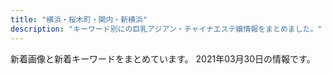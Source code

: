 ```yaml
---
title: "横浜・桜木町・関内・新横浜"
description: "キーワード別にの巨乳アジアン・チャイナエステ嬢情報をまとめました。"
---
```


新着画像と新着キーワードをまとめています。
2021年03月30日の情報です。

<DmmAffiliateIns />
<KeywordTable
  shops={
    [
    {
        "station": "JR\u6771\u795e\u5948\u5ddd\u99c5\u897f\u53e3",
        "url": "http://chacha-es.info/",
        "name": "Moon\uff5e\u30e0\u30fc\u30f3\uff5e",
        "keywords": {
            "85": 2,
            "D": 3
        },
        "img_links": [
            "http://chacha-es.info/images/st/st_momo1.jpg",
            "http://chacha-es.info/images/st/st_yuki4.jpg",
            "http://chacha-es.info/images/st/st_nana2.jpg",
            "http://chacha-es.info/images/st/st_sakura.jpg",
            "http://chacha-es.info/images/s_staff.png",
            "http://chacha-es.info/images/st/st_mimi3.jpg",
            "http://chacha-es.info/images/line.jpg",
            "http://chacha-es.info/images/st/st_momo3.jpg",
            "http://chacha-es.info/images/st/st_rina1.jpg",
            "http://chacha-es.info/images/st/st_yuki1.jpg",
            "http://chacha-es.info/images/st/st_hana1.jpg",
            "http://chacha-es.info/images/st/st_rei1.jpg",
            "http://chacha-es.info/images/st/st_emi1.jpg",
            "http://chacha-es.info/images/link/mens-esthe2.png",
            "http://chacha-es.info/images/st/st_yuki3.jpg",
            "http://chacha-es.info/images/st/st_ai1.jpg",
            "http://chacha-es.info/images/st/st_rina2.jpg",
            "http://chacha-es.info/images/st/st_nana1.jpg",
            "http://chacha-es.info/images/st/st_yuki2.jpg",
            "http://chacha-es.info/images/st/st_momo4.jpg",
            "http://chacha-es.info/images/st/st_ai2.jpg",
            "http://chacha-es.info/images/st/st_risa1.jpg",
            "http://chacha-es.info/images/st/st_riri2.jpg",
            "http://chacha-es.info/images/st/st_risa2.jpg",
            "http://chacha-es.info/images/st/st_riri1.jpg",
            "http://chacha-es.info/images/st/st_momo2.jpg",
            "http://chacha-es.info/images/top.png",
            "http://chacha-es.info/images/st/st_ai3.jpg",
            "http://chacha-es.info/images/st/st_risa3.jpg",
            "http://chacha-es.info/images/st/st_emi2.jpg"
        ]
    },
    {
        "img_links": [
            "https://kannai-mensesthe.com/images/main-sp.jpg",
            "https://kannai-mensesthe.com/icon/line.png",
            "https://kannai-mensesthe.com/icon/twitter.png",
            "https://hamamatsucho-esthe.work/icon/google_plus.png",
            "https://kannai-mensesthe.com/staff/sora-s1.jpg",
            "https://hamamatsucho-esthe.work/icon/line.png",
            "https://kannai-mensesthe.com/room/2-s.jpg",
            "https://kannai-mensesthe.com/room/3-s.jpg",
            "https://kannai-mensesthe.com/images/footer-l.png",
            "https://kannai-mensesthe.com/icon/facebook.png",
            "https://kannai-mensesthe.com/images/flower.png",
            "https://kannai-mensesthe.com/staff/koko-l1.jpg",
            "https://kannai-mensesthe.com/staff/risa-l1.jpg",
            "http://kannai-mensesthe.com/images/flower.png",
            "https://kannai-mensesthe.com/images/main1.jpg",
            "https://kannai-mensesthe.com/staff/koko-s1.jpg",
            "https://kannai-mensesthe.com/room/3-l.jpg",
            "https://kannai-mensesthe.com/2019/12/03/risa-s1.jpg",
            "https://kannai-mensesthe.com/room/2-l.jpg",
            "https://kannai-mensesthe.com/staff/risa-s1.jpg",
            "https://kannai-mensesthe.com/room/4-l.jpg",
            "https://kannai-mensesthe.com/room/esthe1.jpg",
            "https://kannai-mensesthe.com/room/esthe3.jpg",
            "https://kannai-mensesthe.com/room/4-s.jpg",
            "https://kannai-mensesthe.com/staff/mika-s1.jpg",
            "https://hamamatsucho-esthe.work/icon/twitter.png",
            "https://kannai-mensesthe.com/staff/mika-l1.jpg",
            "https://kannai-mensesthe.com/staff/haru-s1.jpg",
            "https://kannai-mensesthe.com/room/1-s.jpg",
            "https://kannai-mensesthe.com/button/home.png",
            "https://kannai-mensesthe.com/icon/google_plus.png",
            "https://kannai-mensesthe.com/2019/11/10/1.jpg",
            "https://hamamatsucho-esthe.work/icon/facebook.png",
            "https://kannai-mensesthe.com//images/footer-r.png",
            "https://kannai-mensesthe.com/staff/haru-l1.jpg",
            "https://kannai-mensesthe.com/room/esthe2.jpg",
            "https://kannai-mensesthe.com/staff/maki-l1.jpg",
            "https://kannai-mensesthe.com/room/1-l.jpg",
            "https://kannai-mensesthe.com/staff/maki-s1.jpg",
            "https://kannai-mensesthe.com/button/blog.png",
            "https://kannai-mensesthe.com/staff/sora-l1.jpg",
            "https://kannai-mensesthe.com/button/staff.png",
            "https://kannai-mensesthe.com/images/clear.png"
        ],
        "keywords": {
            "90": 28,
            "88": 14
        },
        "station": "JR\u95a2\u5185\u99c5",
        "url": "http://kannai-mensesthe.com/",
        "name": "Olive"
    },
    {
        "keywords": {},
        "img_links": [],
        "name": "\u6765\u5922\uff5e\u30e9\u30a4\u30e0\uff5e",
        "station": "JR\u6771\u795e\u5948\u5ddd\u99c5\u897f\u53e3",
        "url": "http://raimu.ests.jp/"
    },
    {
        "name": "Venus",
        "img_links": [
            "http://es-kannai.link/wp-content/uploads/2017/09/IMG_3454-250x376.jpg",
            "http://es-kannai.link/wp-content/uploads/2016/12/vvv.png",
            "http://es-kannai.link/wp-content/uploads/2017/09/IMG_3458-400x267.jpg",
            "http://es-kannai.link/wp-content/themes/template-salon2/images/news-ttl.jpg",
            "http://es-kannai.link/wp-content/uploads/2017/09/IMG_3454-720x480.jpg",
            "http://es-kannai.link/wp-content/themes/template-salon2/images/main-img.jpg",
            "http://es-kannai.link/wp-content/uploads/2017/09/IMG_3458.jpg",
            "http://es-kannai.link/wp-content/uploads/2017/09/IMG_3456.jpg",
            "http://es-kannai.link/wp-content/themes/template-salon2/images/info.png",
            "http://es-kannai.link/wp-content/uploads/2017/09/IMG_3456-250x376.jpg",
            "http://es-kannai.link/wp-content/themes/template-salon2/images/newface-ttl.jpg",
            "http://es-kannai.link/wp-content/uploads/2016/12/aaaa.jpg",
            "http://es-kannai.link/wp-content/uploads/2017/09/IMG_3454-400x267.jpg",
            "http://es-kannai.link/wp-content/uploads/2016/12/dd.png",
            "http://es-kannai.link/wp-content/uploads/2016/12/a.jpg",
            "http://es-kannai.link/wp-content/uploads/2016/12/vv.jpg",
            "http://es-kannai.link/wp-content/uploads/2017/09/IMG_3457-250x376.jpg",
            "http://es-kannai.link/wp-content/uploads/2017/09/IMG_3456-720x480.jpg",
            "http://es-kannai.link/wp-content/uploads/2016/12/aaa.jpg",
            "http://es-kannai.link/wp-content/uploads/2016/12/aa.jpg",
            "http://es-kannai.link/wp-content/uploads/2017/09/IMG_3454.jpg",
            "http://es-kannai.link/wp-content/uploads/2016/12/v.jpg",
            "http://es-kannai.link/wp-content/uploads/2016/12/vvvv.png",
            "http://es-kannai.link/wp-content/uploads/2017/09/IMG_3457.jpg",
            "http://es-kannai.link/wp-content/uploads/2017/09/IMG_3458-250x376.jpg",
            "http://es-kannai.link/wp-content/uploads/2017/09/IMG_3458-720x480.jpg",
            "http://es-kannai.link/wp-content/uploads/2017/09/IMG_3457-720x480.jpg",
            "http://es-kannai.link/wp-content/themes/template-salon2/images/campaign-bnr.png",
            "http://es-kannai.link/wp-content/themes/template-salon2/images/m-info.png",
            "http://cdn.dino-es.com/images/logo/200x40DinoEs.png",
            "http://es-kannai.link/wp-content/uploads/2016/12/d.png"
        ],
        "station": "JR\u95a2\u5185\u99c5\u5357\u53e3",
        "keywords": {},
        "url": "http://es-kannai.link"
    },
    {
        "station": "JR\u6771\u795e\u5948\u5ddd\u99c5\u897f\u53e3",
        "img_links": [
            "http://www.dokidoki.iesjp.com/files/007.jpg",
            "http://www.dokidoki.iesjp.com/files/006.jpg",
            "http://www.dokidoki.iesjp.com/photo_news/upimg/68060605c314e584d7_0.jpg",
            "http://www.dokidoki.iesjp.com/files/003.jpg",
            "http://www.dokidoki.iesjp.com/files/005.jpg",
            "http://www.dokidoki.iesjp.com/files/002.jpg",
            "http://www.dokidoki.iesjp.com/files/001.jpg"
        ],
        "name": "Hi Baby\uff5e\u30cf\u30a4\u30d9\u30a4\u30d3\u30fc",
        "keywords": {
            "D": 24,
            "87": 20,
            "86": 4
        },
        "url": "http://www.dokidoki.iesjp.com/"
    },
    {
        "keywords": {},
        "img_links": [
            "http://relax-massage.pink/images/head_therapist.jpg",
            "http://relax-massage.pink/images/icon_new.png",
            "http://relax-massage.pink/images/sys01.jpg",
            "http://relax-massage.pink/images/cg06.jpg",
            "http://relax-massage.pink/images/req_03.jpg",
            "http://relax-massage.pink/images/con01.jpg",
            "http://relax-massage.pink/images/cg03.jpg",
            "http://relax-massage.pink/images/trigger.jpg",
            "http://relax-massage.pink/images/sw_home.png",
            "http://relax-massage.pink/images/head_interior.jpg",
            "http://relax-massage.pink/images/sys03.jpg",
            "http://relax-massage.pink/images/cg02.jpg",
            "http://relax-massage.pink/images/mainvisual_02.jpg",
            "http://relax-massage.pink/images/con03.jpg",
            "http://relax-massage.pink/images/sns_9_pink.jpg",
            "http://relax-massage.pink/images/cg04.jpg",
            "http://relax-massage.pink/images/cg05.jpg",
            "http://relax-massage.pink/images/mainvisual_01.jpg",
            "http://relax-massage.pink/images/con02.jpg",
            "http://relax-massage.pink/images/sys02.jpg",
            "http://relax-massage.pink/images/cg01.jpg",
            "http://relax-massage.pink/images/mainvisual_01_s.jpg",
            "http://relax-massage.pink/images/sw_tel.png"
        ],
        "url": "http://relax-massage.pink/",
        "station": "JR\u6771\u795e\u5948\u5ddd\u99c5\u897f\u53e3",
        "name": "\u30a2\u30de\u30f3\u30c0"
    },
    {
        "name": "\u7652\u3057\u30d9\u30b9\u30c8",
        "img_links": [
            "http://iyasibest.com/images/returnBtn.png",
            "http://iyasibest.com/staffPhoto/b20210121203305.jpg",
            "http://iyasibest.com/images/store/o03.jpg",
            "http://iyasibest.com/staffPhoto/b20200228201258.jpg",
            "http://iyasibest.com/images/store/o05.jpg",
            "http://iyasibest.com/staffPhoto/b20210209224424.jpg",
            "http://iyasibest.com/images/store/o11.jpg",
            "http://iyasibest.com/staffPhoto/b20200310001745.jpg",
            "http://iyasibest.com/staffPhoto/b20200402041705.jpg",
            "http://iyasibest.com/staffPhoto/b20200531120750.jpg",
            "http://iyasibest.com/images/store/o09.jpg",
            "http://iyasibest.com/images/store/03.jpg",
            "http://iyasibest.com/images/store/o08.jpg",
            "http://iyasibest.com/images/store/01.jpg",
            "http://iyasibest.com/images/store/o02.jpg",
            "http://iyasibest.com/staffPhoto/b20200306221420.jpg",
            "http://iyasibest.com/images/store/02.jpg",
            "http://iyasibest.com/images/store/o10.jpg",
            "http://iyasibest.com/images/store/o04.jpg",
            "http://iyasibest.com/images/store/o07.jpg",
            "http://iyasibest.com/images/store/o01.jpg",
            "http://iyasibest.com/staffPhoto/b20200711165223.jpg",
            "http://iyasibest.com/staffPhoto/b20200911161049.jpg",
            "http://iyasibest.com/uploadfiles/images/campaignIyasibestCom2.png",
            "http://iyasibest.com/uploadfiles/images/campaignIyasibestCom1.png",
            "http://iyasibest.com/images/store/o06.jpg",
            "http://iyasibest.com/staffPhoto/b20201102190836.jpg"
        ],
        "keywords": {
            "87": 1,
            "\u30bb\u30af\u30b7\u30fc": 4,
            "97": 1,
            "82": 1,
            "D": 2,
            "88": 1,
            "85": 2,
            "86": 2,
            "C": 5,
            "E": 1,
            "98": 1
        },
        "url": "http://iyasibest.com/",
        "station": "JR\u95a2\u5185\u99c5\u5357\u53e3"
    },
    {
        "url": "https://color.uouono.com/",
        "keywords": {},
        "name": "\u30ab\u30e9\u30d5\u30eb\u30ea\u30be\u30fc\u30c8",
        "img_links": [],
        "station": "JR\u6a2a\u6d5c\u99c5\u76f8\u9244\u53e3"
    },
    {
        "station": "JR\u6771\u795e\u5948\u5ddd\u99c5",
        "name": "\u30ec\u30a4\u30f3\u30dc\u30fc\u8679",
        "keywords": {
            "C": 14
        },
        "img_links": [
            "http://www.sh-riraku113.xyz/static/picture/infor.png",
            "http://www.sh-riraku113.xyz/static/picture/tit-pick.png",
            "http://www.sh-riraku113.xyz/static/picture/tit-gat.png",
            "http://www.sh-riraku113.xyz/static/picture/tit-new.png",
            "http://www.sh-riraku113.xyz/static/picture/room2.png",
            "http://www.sh-riraku113.xyz/static/picture/tit-infor.png",
            "http://www.sh-riraku113.xyz/uploads/201005/1-2010051615301I.jpg",
            "http://www.sh-riraku113.xyz/static/picture/info.png",
            "http://www.sh-riraku113.xyz/static/picture/top.png",
            "http://www.sh-riraku113.xyz/static/picture/room4.png",
            "http://www.sh-riraku113.xyz/uploads/201005/1-201005161544K5.jpg",
            "http://www.sh-riraku113.xyz/static/picture/tite-staff.png",
            "http://www.sh-riraku113.xyz/uploads/201005/1-201005161513F8.jpg",
            "http://www.sh-riraku113.xyz/static/picture/room1.png",
            "http://www.sh-riraku113.xyz/uploads/201005/1-201005161500127.jpg",
            "http://www.sh-riraku113.xyz/static/picture/room3.png"
        ],
        "url": "http://www.sh-riraku113.xyz/"
    },
    {
        "keywords": {
            "85": 77,
            "87": 11,
            "86": 11,
            "C": 11,
            "84": 11,
            "E": 11,
            "D": 88
        },
        "name": "\u53ef\u611b\u3044\u732b",
        "url": "https://neko.iest.info/",
        "img_links": [
            "https://neko.iest.info/images/s_news.png",
            "https://neko.iest.info/photos/sites/42/2020/10/2020101208591894.jpg",
            "https://neko.iest.info/photos/sites/42/2020/10/2020101002283598.jpg",
            "https://neko.iest.info/images/room1.jpg",
            "https://neko.iest.info/images/room3.jpg",
            "https://neko.iest.info/images/s_staff.jpg",
            "https://neko.iest.info/images/room2.jpg",
            "https://neko.iest.info/images/mobile.jpg",
            "https://neko.iest.info/photos/sites/42/2020/11/2020111803082379.jpg",
            "https://neko.iest.info/photos/sites/42/2020/09/2020092903532287.jpg",
            "https://neko.iest.info/images/info.jpg",
            "https://neko.iest.info/images/top.png",
            "https://neko.iest.info/photos/sites/42/2020/09/2020092903532145.jpg",
            "https://neko.iest.info/photos/sites/42/2021/02/2021022105381432.jpg",
            "https://neko.iest.info/images/s3.jpg",
            "https://neko.iest.info/photos/sites/42/2020/12/2020122005092087.jpg",
            "https://neko.iest.info/images/s1.jpg",
            "https://neko.iest.info/photos/sites/42/2020/09/2020092903532212.jpg",
            "https://neko.iest.info/photos/sites/42/2021/03/2021030306114397.jpg",
            "https://neko.iest.info/images/relax.jpg",
            "https://neko.iest.info/photos/sites/42/2020/09/2020092903532220.jpg",
            "https://neko.iest.info/images/line02.jpg",
            "https://neko.iest.info/images/room4.jpg",
            "https://neko.iest.info/images/s_pick.png"
        ],
        "station": "JR\u6a2a\u6d5c\u99c5\u897f\u53e3"
    },
    {
        "keywords": {
            "87": 18,
            "86": 12,
            "D": 18,
            "C": 12
        },
        "url": "http://www.muse.mensest.com/",
        "img_links": [
            "http://www.muse.mensest.com/files/001.jpg",
            "http://www.muse.mensest.com/images/sp_tit_therapist.png",
            "http://www.muse.mensest.com/files/002.jpg",
            "http://www.muse.mensest.com/images/tit_therapist.png",
            "http://www.muse.mensest.com/files/005.jpg",
            "http://www.muse.mensest.com/files/004.jpg",
            "http://www.muse.mensest.com/images/img_tel.png",
            "http://www.muse.mensest.com/files/003.jpg",
            "http://www.muse.mensest.com/images/maining.jpg",
            "http://www.muse.mensest.com/images/top.jpg",
            "http://www.muse.mensest.com/images/sp_top.jpg",
            "http://www.muse.mensest.com/images/tit_new.png",
            "http://www.muse.mensest.com/images/sp_tit_new.png"
        ],
        "station": "JR\u6771\u795e\u5948\u5ddd\u99c5\u897f\u53e3",
        "name": "\u7f8e\u4eba\u9b5a"
    },
    {
        "keywords": {
            "D": 54,
            "87": 54,
            "\u30bb\u30af\u30b7\u30fc": 1
        },
        "url": "http://www.sugoi.mensest.com/",
        "name": "\u3059\u3054\u3044\u7652\u3057",
        "station": "JR\u6771\u795e\u5948\u5ddd\u99c5\u897f\u53e3",
        "img_links": [
            "http://www.sugoi.mensest.com/files/010-03.jpg",
            "http://www.sugoi.mensest.com/files/016-03.jpg",
            "http://www.sugoi.mensest.com/files/010.jpg",
            "http://www.sugoi.mensest.com/files/014-02.jpg",
            "http://www.sugoi.mensest.com/files/014-03.jpg",
            "http://www.sugoi.mensest.com/files/011-03.jpg",
            "http://www.sugoi.mensest.com/images/top.jpg",
            "http://www.sugoi.mensest.com/images/tit_therapist.png",
            "http://www.sugoi.mensest.com/files/011.jpg",
            "http://www.sugoi.mensest.com/files/012-03.jpg",
            "http://www.sugoi.mensest.com/files/006.jpg",
            "http://www.sugoi.mensest.com/photo_news/upimg/732276045ad564be0e_0.jpg",
            "http://www.sugoi.mensest.com/files/012.jpg",
            "http://www.sugoi.mensest.com/files/009-02.jpg",
            "http://www.sugoi.mensest.com/files/009-03.jpg",
            "http://www.sugoi.mensest.com/photo_news/upimg/140376020e61bbf2e0_0.jpg",
            "http://www.sugoi.mensest.com/images/img_tel.png",
            "http://www.sugoi.mensest.com/files/015-03.jpg",
            "http://www.sugoi.mensest.com/photo_news/upimg/9319560432ee0b7d64_0.jpg",
            "http://www.sugoi.mensest.com/files/016.jpg",
            "http://www.sugoi.mensest.com/files/016-02.jpg",
            "http://www.sugoi.mensest.com/files/010-02.jpg",
            "http://www.sugoi.mensest.com/files/015.jpg",
            "http://www.sugoi.mensest.com/images/tit_new.png",
            "http://www.sugoi.mensest.com/files/007-03.jpg",
            "http://www.sugoi.mensest.com/images/sp_tit_therapist.png",
            "http://www.sugoi.mensest.com/files/014.jpg",
            "http://www.sugoi.mensest.com/files/011-02.jpg",
            "http://www.sugoi.mensest.com/files/006-02.jpg",
            "http://www.sugoi.mensest.com/files/009.jpg",
            "http://www.sugoi.mensest.com/images/sp_top.jpg",
            "http://www.sugoi.mensest.com/photo_news/upimg/2771460542df7008be_0.jpg",
            "http://www.sugoi.mensest.com/files/007.jpg",
            "http://www.sugoi.mensest.com/files/006-03.jpg",
            "http://www.sugoi.mensest.com/files/015-02.jpg",
            "http://www.sugoi.mensest.com/images/maining.jpg",
            "http://www.sugoi.mensest.com/files/007-02.jpg",
            "http://www.sugoi.mensest.com/images/sp_tit_new.png",
            "http://www.sugoi.mensest.com/files/012-02.jpg"
        ]
    },
    {
        "keywords": {},
        "url": "http://www.rakuraku-venus.xyz/",
        "station": "JR\u6771\u795e\u5948\u5ddd\u99c5",
        "img_links": [
            "http://www.rakuraku-venus.xyz/images/shop/r1.jpg",
            "http://www.rakuraku-venus.xyz/images/index-kai_16.jpg",
            "http://www.rakuraku-venus.xyz/images/index-kai_13.jpg",
            "http://www.rakuraku-venus.xyz/images/shop/h4.jpg",
            "http://www.rakuraku-venus.xyz/images/index-kai_08.jpg",
            "http://www.rakuraku-venus.xyz/images/nav/lanmu-job.jpg",
            "http://www.rakuraku-venus.xyz/images/nav/lanmu-sys.jpg",
            "http://www.rakuraku-venus.xyz/images/index-kai_13a.jpg",
            "http://www.rakuraku-venus.xyz/images/nav/lanmu-acc.jpg",
            "http://www.rakuraku-venus.xyz/images/index-kai_07.jpg",
            "http://www.rakuraku-venus.xyz/images/staff/11/minami2.jpg",
            "http://www.rakuraku-venus.xyz/images/light_img.jpg",
            "http://www.rakuraku-venus.xyz/images/staff/10/ai2.jpg",
            "http://www.rakuraku-venus.xyz/images/nav/lanmu-staff.jpg",
            "http://www.rakuraku-venus.xyz/images/lan-t/images/lan-t_01.jpg",
            "http://www.rakuraku-venus.xyz/images/staff/11/koko.jpg",
            "http://www.rakuraku-venus.xyz/images/index-kai_03.jpg",
            "http://www.rakuraku-venus.xyz/images/index-kai_05.jpg",
            "http://www.rakuraku-venus.xyz/psd/off.jpg",
            "http://www.rakuraku-venus.xyz/images/shop/h2.jpg",
            "http://www.rakuraku-venus.xyz/images/staff/10/1.jpg",
            "http://www.rakuraku-venus.xyz/images/shop/h3.jpg",
            "http://www.rakuraku-venus.xyz/images/index-f.jpg"
        ],
        "name": "\u697d\u3005\u30f4\u30a3\u30fc\u30ca\u30b9"
    },
    {
        "station": "JR\u6771\u795e\u5948\u5ddd\u99c5\u897f\u53e3",
        "name": "\u7652\u3057\u306e\u697d\u5712",
        "img_links": [
            "http://www.ipuyvyta.xyz/uploads/200324/1-200324153552608.jpg",
            "http://www.ipuyvyta.xyz/picture/s_staff.jpg",
            "http://www.ipuyvyta.xyz/uploads/201016/1-201016155304955.jpg",
            "http://www.ipuyvyta.xyz/uploads/210128/1-21012Q3504A53.jpg",
            "http://www.ipuyvyta.xyz/picture/room3.jpg",
            "http://www.ipuyvyta.xyz/picture/room1.jpg",
            "http://www.ipuyvyta.xyz/uploads/210324/1-21032414233OK.jpg",
            "http://www.ipuyvyta.xyz/uploads/200527/1-20052G30953430.jpg",
            "http://www.ipuyvyta.xyz/picture/room4.jpg",
            "http://www.ipuyvyta.xyz/uploads/190705/1-1ZF5141109322.jpg",
            "http://www.ipuyvyta.xyz/picture/s3.jpg",
            "http://www.ipuyvyta.xyz/uploads/200103/1-2001031G131213.jpg",
            "http://www.ipuyvyta.xyz/uploads/201016/1-201016155320S7.jpg",
            "http://www.ipuyvyta.xyz/uploads/200103/1-2001031G043127.jpg",
            "http://www.ipuyvyta.xyz/uploads/190806/1-1ZP61F113Z0.jpg",
            "http://www.ipuyvyta.xyz/uploads/201117/1-20111G24513940.jpg",
            "http://www.ipuyvyta.xyz/uploads/201113/1-2011131413242P.jpg",
            "http://www.ipuyvyta.xyz/picture/s_news.png",
            "http://www.ipuyvyta.xyz/uploads/210324/1-210324143049264.jpg",
            "http://www.ipuyvyta.xyz/picture/top.png",
            "http://www.ipuyvyta.xyz/uploads/200103/1-2001031G10c34.jpg",
            "http://www.ipuyvyta.xyz/uploads/200324/1-20032415352ab.jpg",
            "http://www.ipuyvyta.xyz/uploads/200527/1-20052G310025O.jpg",
            "http://www.ipuyvyta.xyz/picture/room2.jpg",
            "http://www.ipuyvyta.xyz/uploads/210324/1-21032414232L38.jpg",
            "http://www.ipuyvyta.xyz/picture/relax.jpg",
            "http://www.ipuyvyta.xyz/uploads/201113/1-2011131412332R.jpg",
            "http://www.ipuyvyta.xyz/uploads/201117/1-20111G24541418.jpg",
            "http://www.ipuyvyta.xyz/picture/s_pick.png",
            "http://www.ipuyvyta.xyz/picture/s1.jpg",
            "http://www.ipuyvyta.xyz/picture/mobile.jpg",
            "http://www.ipuyvyta.xyz/uploads/210128/1-21012Q351103P.jpg"
        ],
        "keywords": {
            "C": 8,
            "86": 1,
            "85": 1,
            "82": 8,
            "D": 2
        },
        "url": "http://www.ipuyvyta.xyz/"
    },
    {
        "url": "http://sweety-est.info/",
        "img_links": [
            "http://sweety-est.info/images/news.png",
            "http://sweety-est.info/images/staff_s.png",
            "http://sweety-est.info/images/cg04.jpg",
            "http://sweety-est.info/images/top.png",
            "http://sweety-est.info/images/cg06.jpg",
            "http://sweety-est.info/images/sruru.jpg",
            "http://sweety-est.info/images/precau.png",
            "http://sweety-est.info/images/evetop.png"
        ],
        "station": "\u30bb\u30f3\u30bf\u30fc\u5357\u99c51\u756a\u51fa\u53e3",
        "keywords": {
            "D": 3,
            "86": 6,
            "E": 3
        },
        "name": "\u5b66\u5712"
    },
    {
        "url": "http://www.sunflower-kannai.com/",
        "station": "JR\u95a2\u5185\u99c5\u5317\u53e3",
        "img_links": [
            "http://www.sunflower-kannai.com/files/028.jpg",
            "http://www.sunflower-kannai.com/images/ac1.jpg",
            "http://www.sunflower-kannai.com/files/011.jpg",
            "http://www.sunflower-kannai.com/files/013.jpg",
            "http://www.sunflower-kannai.com/images/ta.jpg",
            "http://www.sunflower-kannai.com/images/tre.jpg",
            "http://www.sunflower-kannai.com/files/006.jpg",
            "http://www.sunflower-kannai.com/images/slider02.jpg",
            "http://www.sunflower-kannai.com/files/003-02.jpg",
            "http://www.sunflower-kannai.com/files/004-02.jpg",
            "http://www.sunflower-kannai.com/images/news.jpg",
            "http://www.sunflower-kannai.com/files/004.jpg",
            "http://www.sunflower-kannai.com/files/026.jpg",
            "http://www.sunflower-kannai.com/images/slider01.jpg",
            "http://www.sunflower-kannai.com/images/slider07.jpg",
            "http://www.sunflower-kannai.com/images/slider08.jpg",
            "http://www.sunflower-kannai.com/files/034.jpg",
            "http://www.sunflower-kannai.com/images/int3.jpg",
            "http://www.sunflower-kannai.com/files/013-02.jpg",
            "http://www.sunflower-kannai.com/files/020-02.jpg",
            "http://www.sunflower-kannai.com/images/faq_t.jpg",
            "http://www.sunflower-kannai.com/files/020.jpg",
            "http://www.sunflower-kannai.com/files/033.jpg",
            "http://www.sunflower-kannai.com/files/014.jpg",
            "http://www.sunflower-kannai.com/images/slider06.jpg",
            "http://www.sunflower-kannai.com/files/023.jpg",
            "http://www.sunflower-kannai.com/images/slider03.jpg",
            "http://www.sunflower-kannai.com/images/sys2.jpg",
            "http://www.sunflower-kannai.com/images/info.jpg",
            "http://www.sunflower-kannai.com/files/011-02.jpg",
            "http://www.sunflower-kannai.com/files/026-02.jpg",
            "http://www.sunflower-kannai.com/files/006-02.jpg",
            "http://www.sunflower-kannai.com/files/023-02.jpg",
            "http://www.sunflower-kannai.com/files/028-02.jpg",
            "http://www.sunflower-kannai.com/images/int2.jpg",
            "http://www.sunflower-kannai.com/images/faq.jpg",
            "http://www.sunflower-kannai.com/images/interior_t.jpg",
            "http://www.sunflower-kannai.com/images/sys4.jpg",
            "http://www.sunflower-kannai.com/images/slider04.jpg",
            "http://www.sunflower-kannai.com/files/022-02.jpg",
            "http://www.sunflower-kannai.com/images/sys3.jpg",
            "http://www.sunflower-kannai.com/images/sys1.jpg",
            "http://www.sunflower-kannai.com/files/014-02.jpg",
            "http://www.sunflower-kannai.com/images/slider09.jpg",
            "http://www.sunflower-kannai.com/images/slider05.jpg",
            "http://www.sunflower-kannai.com/files/022.jpg",
            "http://www.sunflower-kannai.com/images/int1.jpg",
            "http://www.sunflower-kannai.com/images/staffback.jpg",
            "http://www.sunflower-kannai.com/files/003.jpg",
            "http://www.sunflower-kannai.com/files/033-02.jpg",
            "http://www.sunflower-kannai.com/files/034-02.jpg",
            "http://www.sunflower-kannai.com/images/staff_t.jpg",
            "http://www.sunflower-kannai.com/images/head.jpg"
        ],
        "name": "Sunflower\uff5e\u30b5\u30f3\u30d5\u30e9\u30ef\u30fc\uff5e",
        "keywords": {
            "86": 6,
            "87": 20,
            "D": 26
        }
    },
    {
        "keywords": {},
        "name": "\u7652\uff5e\u3044\u3084\u3057\uff5e",
        "station": "\u65e5\u30ce\u51fa\u753a\u99c5",
        "img_links": [
            "http://www.est-baby.work/images/interior_t.jpg",
            "http://www.est-baby.work/img/yuki2.png",
            "http://www.est-baby.work/images/1.jpg",
            "http://www.est-baby.work/staff/sizuka.jpg",
            "http://www.est-baby.work/images/int1.jpg",
            "http://www.est-baby.work/images/sys4.jpg",
            "http://www.est-baby.work/img/nana1.png",
            "http://www.est-baby.work/images/head.jpg",
            "http://www.est-baby.work/images/7.jpg",
            "http://www.est-baby.work/images/menu/top.png",
            "http://www.est-baby.work/staff/kaori.jpg",
            "http://www.est-baby.work/img/sizuka1.png",
            "http://www.est-baby.work/staff/nana.jpg",
            "http://www.est-baby.work/images/menu/staff.png",
            "http://www.est-baby.work/images/8.jpg",
            "http://www.est-baby.work/images/sys2.jpg",
            "http://www.est-baby.work/img/koko1.png",
            "http://www.est-baby.work/img/yuki1.png",
            "http://www.est-baby.work/staff/yuki.jpg",
            "http://www.est-baby.work/images/sisu.jpg",
            "http://www.est-baby.work/images/sys1.jpg",
            "http://www.est-baby.work/images/menu/interior.png",
            "http://www.est-baby.work/images/tr.jpg",
            "http://www.est-baby.work/images/6.jpg",
            "http://www.est-baby.work/images/koko_200x40.png",
            "http://www.est-baby.work/img/kaori1.png",
            "http://www.est-baby.work/images/staff_t.jpg",
            "http://www.est-baby.work/images/int2.jpg",
            "http://www.est-baby.work/images/sys3.jpg",
            "http://www.est-baby.work/staff/koko.jpg",
            "http://www.est-baby.work/images/news.jpg",
            "http://www.est-baby.work/images/tgirl.jpg",
            "http://www.est-baby.work/images/3.jpg"
        ],
        "url": "http://www.est-baby.work/"
    },
    {
        "url": "http://www.rosegirl.mesthe.com/",
        "img_links": [
            "http://www.rosegirl.mesthe.com/images/room/photo04.jpg",
            "http://www.rosegirl.mesthe.com/files/001-02.jpg",
            "http://www.rosegirl.mesthe.com/files/002-02.jpg",
            "http://www.rosegirl.mesthe.com/images/staff-top_end.jpg",
            "http://www.rosegirl.mesthe.com/files/003.jpg",
            "http://www.rosegirl.mesthe.com/images/top_osusume.jpg",
            "http://www.rosegirl.mesthe.com/files/001.jpg",
            "http://www.rosegirl.mesthe.com/files/003-02.jpg",
            "http://www.rosegirl.mesthe.com/images/staff_mitashi.jpg",
            "http://www.rosegirl.mesthe.com/images/mobile.jpg",
            "http://www.rosegirl.mesthe.com/images/room/photo02.jpg",
            "http://www.rosegirl.mesthe.com/files/002.jpg",
            "http://www.rosegirl.mesthe.com/files/005.jpg",
            "http://www.rosegirl.mesthe.com/files/004.jpg",
            "http://www.rosegirl.mesthe.com/files/004-02.jpg",
            "http://www.rosegirl.mesthe.com/files/005-02.jpg",
            "http://www.rosegirl.mesthe.com/images/room/photo01.jpg",
            "http://www.rosegirl.mesthe.com/images/room/photo03.jpg",
            "http://www.rosegirl.mesthe.com/images/info.png",
            "http://www.rosegirl.mesthe.com/images/staff-bg_end.jpg",
            "http://www.rosegirl.mesthe.com/images/mainimg.jpg"
        ],
        "station": "JR\u6771\u795e\u5948\u5ddd\u99c5\u897f\u53e3",
        "name": "Rose Girl -\u30ed\u30fc\u30ba\u30ac\u30fc\u30eb-",
        "keywords": {
            "D": 2,
            "C": 2,
            "86": 2,
            "88": 1,
            "E": 1,
            "87": 2
        }
    },
    {
        "keywords": {
            "86": 2,
            "88": 2,
            "D": 4,
            "87": 1
        },
        "name": "\u78a7\u3044\u9ce5",
        "url": "http://www.aoitori.mesthe.com/",
        "station": "JR\u95a2\u5185\u99c5\u5317\u53e3",
        "img_links": [
            "http://www.aoitori.mesthe.com/images/link_line.png",
            "http://www.aoitori.mesthe.com/images/tit-infor.png",
            "http://www.aoitori.mesthe.com/files/003.jpg",
            "http://www.aoitori.mesthe.com/images/bj3.png",
            "http://www.aoitori.mesthe.com/images/mobile.png",
            "http://www.aoitori.mesthe.com/images/infor.png",
            "http://www.aoitori.mesthe.com/files/002.jpg",
            "http://www.aoitori.mesthe.com/images/girl-z1.jpg",
            "http://www.aoitori.mesthe.com/files/007-02.jpg",
            "http://www.aoitori.mesthe.com/images/shop/shop02.jpg",
            "http://www.aoitori.mesthe.com/files/007.jpg",
            "http://www.aoitori.mesthe.com/files/003-02.jpg",
            "http://www.aoitori.mesthe.com/images/top_sche.png",
            "http://www.aoitori.mesthe.com/images/top.png",
            "http://www.aoitori.mesthe.com/images/shop/shop03.jpg",
            "http://www.aoitori.mesthe.com/images/staff_line.png",
            "http://www.aoitori.mesthe.com/files/005-02.jpg",
            "http://www.aoitori.mesthe.com/files/002-02.jpg",
            "http://www.aoitori.mesthe.com/images/girl-z2.jpg",
            "http://www.aoitori.mesthe.com/images/shop/shop01.jpg",
            "http://www.aoitori.mesthe.com/files/006-02.jpg",
            "http://www.aoitori.mesthe.com/files/006.jpg",
            "http://www.aoitori.mesthe.com/files/005.jpg",
            "http://www.aoitori.mesthe.com/images/shop/shop04.jpg"
        ]
    },
    {
        "keywords": {},
        "img_links": [
            "http://xn--cckubj6bwie8h7e.net/images/main-sp.jpg",
            "http://xn--cckubj6bwie8h7e.net/images/r1.jpg",
            "http://xn--cckubj6bwie8h7e.net/images/esthe7.jpg",
            "http://xn--cckubj6bwie8h7e.net/images/line.png",
            "http://xn--cckubj6bwie8h7e.net/images/r2.jpg",
            "http://xn--cckubj6bwie8h7e.net/images/esthe3.jpg",
            "http://xn--cckubj6bwie8h7e.net/images/r3.jpg",
            "http://xn--cckubj6bwie8h7e.net/images/staff.png",
            "http://xn--cckubj6bwie8h7e.net/images/cg05.jpg",
            "http://xn--cckubj6bwie8h7e.net/images/header3.png",
            "http://xn--cckubj6bwie8h7e.net/images/clear.png",
            "http://xn--cckubj6bwie8h7e.net/images/esthe4.jpg",
            "http://xn--cckubj6bwie8h7e.net/images/google_plus.png",
            "http://xn--cckubj6bwie8h7e.net/images/flower.png",
            "http://xn--cckubj6bwie8h7e.net/images/esthe6.jpg",
            "http://xn--cckubj6bwie8h7e.net/images/esthe1.jpg",
            "http://xn--cckubj6bwie8h7e.net/images/footer-r.png",
            "http://xn--cckubj6bwie8h7e.net/images/r4.jpg",
            "http://xn--cckubj6bwie8h7e.net/images/cg02.jpg",
            "http://xn--cckubj6bwie8h7e.net/images/main1.jpg",
            "http://xn--cckubj6bwie8h7e.net/images/home.png",
            "http://xn--cckubj6bwie8h7e.net/images/facebook.png",
            "http://xn--cckubj6bwie8h7e.net/images/footer-l.png",
            "http://xn--cckubj6bwie8h7e.net/link/menlog.jpg",
            "http://xn--cckubj6bwie8h7e.net/images/cg04.jpg",
            "http://xn--cckubj6bwie8h7e.net/images/cg01.jpg",
            "http://xn--cckubj6bwie8h7e.net/images/link.png",
            "http://xn--cckubj6bwie8h7e.net/images/twitter.png",
            "http://xn--cckubj6bwie8h7e.net/images/esthe2.jpg",
            "http://xn--cckubj6bwie8h7e.net/images/cg03.jpg"
        ],
        "name": "IRIS",
        "station": "JR\u65b0\u6a2a\u6d5c\u99c58\u756a\u51fa\u53e3",
        "url": "http://xn--cckubj6bwie8h7e.net/"
    },
    {
        "url": "http://est-hanamizuki.com/",
        "keywords": {},
        "station": "JR\u6771\u795e\u5948\u5ddd\u99c5\u897f\u53e3",
        "img_links": [
            "http://est-hanamizuki.com/images/g22.jpg",
            "http://est-hanamizuki.com/images/m1.jpg",
            "http://est-hanamizuki.com/images/head.jpg",
            "http://est-hanamizuki.com/images/g13.jpg",
            "http://est-hanamizuki.com/images/11.png",
            "http://est-hanamizuki.com/images/m3.jpg",
            "http://est-hanamizuki.com/images/g33.jpg",
            "http://est-hanamizuki.com/images/news1.png",
            "http://est-hanamizuki.com/images/info.png",
            "http://est-hanamizuki.com/images/r111.jpg",
            "http://est-hanamizuki.com/images/g1.jpg",
            "http://est-hanamizuki.com/images/g12.jpg",
            "http://est-hanamizuki.com/images/m4.jpg",
            "http://est-hanamizuki.com/images/g32.jpg",
            "http://est-hanamizuki.com/images/m2.jpg",
            "http://est-hanamizuki.com/images/g23.jpg",
            "http://est-hanamizuki.com/images/mobile.jpg",
            "http://est-hanamizuki.com/images/g3.jpg",
            "http://est-hanamizuki.com/images/erika2.jpg",
            "http://est-hanamizuki.com/images/g2.jpg",
            "http://est-hanamizuki.com/images/zi_staff.png",
            "http://est-hanamizuki.com/images/erika.jpg"
        ],
        "name": "\u82b1\u6c34\u6728"
    },
    {
        "station": "\u30bb\u30f3\u30bf\u30fc\u5317\u99c5",
        "img_links": [
            "http://xn--vckg5a5c7c8c1czd.xyz/img/cg02.png",
            "http://xn--vckg5a5c7c8c1czd.xyz/img/cg09.png",
            "http://xn--vckg5a5c7c8c1czd.xyz/img/nav-005.png",
            "http://xn--vckg5a5c7c8c1czd.xyz/img/cg03.png",
            "http://xn--vckg5a5c7c8c1czd.xyz/img/cg01.png",
            "http://xn--vckg5a5c7c8c1czd.xyz/img/cg07.png",
            "http://xn--vckg5a5c7c8c1czd.xyz/img/a2.jpg",
            "http://xn--vckg5a5c7c8c1czd.xyz/img/a1.jpg",
            "http://xn--vckg5a5c7c8c1czd.xyz/img/nav-003.png",
            "http://xn--vckg5a5c7c8c1czd.xyz/img/cg05.png",
            "http://xn--vckg5a5c7c8c1czd.xyz/img/a5.jpg",
            "http://xn--vckg5a5c7c8c1czd.xyz/img/nav-004.png",
            "http://xn--vckg5a5c7c8c1czd.xyz/img/nav-002.png",
            "http://xn--vckg5a5c7c8c1czd.xyz/img/no.png",
            "http://xn--vckg5a5c7c8c1czd.xyz/img/nav-006.png",
            "http://xn--vckg5a5c7c8c1czd.xyz/img/a4.jpg",
            "http://xn--vckg5a5c7c8c1czd.xyz/img/tel.png",
            "http://xn--vckg5a5c7c8c1czd.xyz/img/a6.jpg",
            "http://xn--vckg5a5c7c8c1czd.xyz/img/cg08.png",
            "http://xn--vckg5a5c7c8c1czd.xyz/img/cg06.png",
            "http://xn--vckg5a5c7c8c1czd.xyz/img/nav-001.png",
            "http://xn--vckg5a5c7c8c1czd.xyz/img/a3.jpg",
            "http://xn--vckg5a5c7c8c1czd.xyz/img/top01.png"
        ],
        "keywords": {},
        "name": "\u30a2\u30ed\u30de\u30db\u30fc\u30e0",
        "url": "http://xn--vckg5a5c7c8c1czd.xyz/"
    },
    {
        "url": "http://massage-esthe.blue/",
        "img_links": [
            "http://massage-esthe.blue/img/sta2.jpg",
            "http://massage-esthe.blue/img/sta6.jpg",
            "http://massage-esthe.blue/img/st1.jpg",
            "http://massage-esthe.blue/img/st6.jpg",
            "http://massage-esthe.blue/img/a1.jpg",
            "http://massage-esthe.blue/img/bb.png",
            "http://massage-esthe.blue/img/st8.jpg",
            "http://massage-esthe.blue/img/a6.jpg",
            "http://massage-esthe.blue/img/st10.jpg",
            "http://massage-esthe.blue/img/st12.jpg",
            "http://massage-esthe.blue/img/fla.jpg",
            "http://massage-esthe.blue/img/st3.jpg",
            "http://massage-esthe.blue/img/st2.jpg",
            "http://massage-esthe.blue/img/st11.jpg",
            "http://massage-esthe.blue/img/rect.jpg",
            "http://massage-esthe.blue/img/stat.jpg",
            "http://massage-esthe.blue/img/r1.jpg",
            "http://massage-esthe.blue/img/sta5.jpg",
            "http://massage-esthe.blue/img/sta12.jpg",
            "http://massage-esthe.blue/img/stal.png",
            "http://massage-esthe.blue/img/a3.jpg",
            "http://massage-esthe.blue/img/a5.jpg",
            "http://massage-esthe.blue/img/sta10.jpg",
            "http://massage-esthe.blue/img/top.jpg",
            "http://massage-esthe.blue/img/syst.jpg",
            "http://massage-esthe.blue/img/acct.jpg",
            "http://massage-esthe.blue/img/a2.jpg",
            "http://massage-esthe.blue/img/root.jpg",
            "http://massage-esthe.blue/img/r3.jpg",
            "http://massage-esthe.blue/img/r2.jpg",
            "http://massage-esthe.blue/img/lint.jpg",
            "http://massage-esthe.blue/img/st5.jpg",
            "http://massage-esthe.blue/img/sta8.jpg",
            "http://massage-esthe.blue/img/no.png",
            "http://massage-esthe.blue/img/sta1.jpg",
            "http://massage-esthe.blue/img/a4.jpg",
            "http://massage-esthe.blue/img/st9.jpg",
            "http://massage-esthe.blue/img/sta3.jpg",
            "http://massage-esthe.blue/img/r4.jpg"
        ],
        "name": "37\u2103",
        "keywords": {
            "D": 10
        },
        "station": "\u30bb\u30f3\u30bf\u30fc\u5317\u99c5"
    },
    {
        "img_links": [
            "http://madonna.esnavi.work/service3.jpg",
            "http://madonna.esnavi.work/2/uploadimg/1586429676.jpg",
            "http://madonna.esnavi.work/line.png",
            "http://madonna.esnavi.work/room4.jpg",
            "http://madonna.esnavi.work/s_pick.jpg",
            "http://madonna.esnavi.work/top.png",
            "http://madonna.esnavi.work/service2.jpg",
            "http://madonna.esnavi.work/2/uploadimg/1586429633.jpg",
            "http://madonna.esnavi.work/acc.jpg",
            "http://madonna.esnavi.work/s_staff.png",
            "http://madonna.esnavi.work/2/uploadimg/1587726066.jpg",
            "http://madonna.esnavi.work/service1.jpg",
            "http://madonna.esnavi.work/nbj3.jpg",
            "http://madonna.esnavi.work/tel.jpg",
            "http://madonna.esnavi.work/2/uploadimg/1586429552.jpg",
            "http://madonna.esnavi.work/2/uploadimg/1589374736.jpg",
            "http://madonna.esnavi.work/room1.jpg",
            "http://madonna.esnavi.work/room2.jpg",
            "http://madonna.esnavi.work/info.jpg",
            "http://madonna.esnavi.work/room3.jpg",
            "http://madonna.esnavi.work/service4.jpg",
            "http://madonna.esnavi.work/s_news.jpg",
            "http://madonna.esnavi.work/2/uploadimg/1586429606.jpg"
        ],
        "url": "http://madonna.esnavi.work/",
        "station": "JR\u95a2\u5185\u99c5\u5317\u53e3",
        "name": "\u53e4\u7530",
        "keywords": {
            "84": 2,
            "G": 2,
            "83": 2,
            "98": 2,
            "\u80f8": 2,
            "\u30c0\u30a4\u30ca\u30de\u30a4\u30c8": 2,
            "C": 4,
            "\u30bb\u30af\u30b7\u30fc": 2,
            "86": 6
        }
    },
    {
        "keywords": {
            "100": 13
        },
        "name": "Love You",
        "station": "JR\u95a2\u5185\u99c5\u5317\u53e3",
        "img_links": [
            "http://www.love-you.work/staff/bb.jpg",
            "http://www.love-you.work/img/kumi1.jpg",
            "http://www.love-you.work/img/yui1.jpg",
            "http://www.love-you.work/staff/kumi.jpg",
            "http://www.love-you.work/staff/anna.jpg",
            "http://www.love-you.work/staff/sayuri.jpg",
            "http://www.love-you.work/images/news.jpg",
            "http://www.love-you.work/img/yuki1.jpg",
            "http://www.love-you.work/staff/yui.jpg",
            "http://www.love-you.work/img/kana1.jpg",
            "http://www.love-you.work/img/bb2.jpg",
            "http://www.love-you.work/staff/yuki.jpg",
            "http://www.love-you.work/img/bb3.jpg",
            "http://www.love-you.work/img/aya1.jpg",
            "http://www.love-you.work/staff/nana.jpg",
            "http://www.love-you.work/images/sys2.jpg",
            "http://www.love-you.work/images/rec1.png",
            "http://www.love-you.work/img/neko1.jpg",
            "http://www.love-you.work/staff/neko.jpg",
            "http://www.love-you.work/images/sys3.png",
            "http://www.love-you.work/images/head.jpg",
            "http://www.love-you.work/images/tg.jpg",
            "http://www.love-you.work/images/staff_t.jpg",
            "http://www.love-you.work/img/yuri1.jpg",
            "http://www.love-you.work/img/anna1.jpg",
            "http://www.love-you.work/img/nana1.jpg",
            "http://www.love-you.work/staff/kana.jpg",
            "http://www.love-you.work/img/rina1.jpg",
            "http://www.love-you.work/images/sys1.jpg",
            "http://www.love-you.work/images/interior_t.jpg",
            "http://www.love-you.work/images/int2.png",
            "http://www.love-you.work/staff/yuri.jpg",
            "http://www.love-you.work/images/rec2.jpg",
            "http://www.love-you.work/img/bb1.jpg",
            "http://www.love-you.work/img/sayuri1.jpg",
            "http://www.love-you.work/staff/aya.jpg",
            "http://www.love-you.work/staff/rina.jpg",
            "http://www.love-you.work/images/int1.png"
        ],
        "url": "http://www.love-you.work/"
    },
    {
        "img_links": [
            "http://shirushi.me-es.com/s/images/slider/next.png",
            "http://shirushi.me-es.com/images/01.jpg",
            "http://shirushi.me-es.com/s/image/nav_top.png",
            "http://shirushi.me-es.com/images/index_20.jpg",
            "http://shirushi.me-es.com/s/uploads/01.jpg",
            "http://shirushi.me-es.com/s/images/slider/3.jpg",
            "http://shirushi.me-es.com/s/image/nav_manga.png",
            "http://shirushi.me-es.com/images/index_22.jpg",
            "http://shirushi.me-es.com/s/images/slider/2.jpg",
            "http://shirushi.me-es.com/images/info.jpg",
            "http://shirushi.me-es.com/images/index_07.jpg",
            "http://shirushi.me-es.com/s/images/t3.jpg",
            "http://shirushi.me-es.com/s/images/okubokomachi.jpg",
            "http://shirushi.me-es.com/images/sub_21.jpg",
            "http://shirushi.me-es.com/images/index_04.jpg",
            "http://shirushi.me-es.com/s/images/tel.png",
            "http://shirushi.me-es.com/s/image/nav_sys.png",
            "http://shirushi.me-es.com/s/images/slider/1.jpg",
            "http://shirushi.me-es.com/s/images/pc.png",
            "http://shirushi.me-es.com/images/index_18.jpg",
            "http://shirushi.me-es.com/s/images/service_07.png",
            "http://shirushi.me-es.com/s/images/top_2.jpg",
            "http://shirushi.me-es.com/images/index_21.jpg",
            "http://shirushi.me-es.com/images/tupian.jpg",
            "http://shirushi.me-es.com/s/images/t4.jpg",
            "http://shirushi.me-es.com/images/index_15.jpg",
            "http://shirushi.me-es.com/images/index_08.jpg",
            "http://shirushi.me-es.com/girl/02.jpg",
            "http://shirushi.me-es.com/images/sub_19.jpg",
            "http://shirushi.me-es.com/s/images/t1.jpg",
            "http://shirushi.me-es.com/s/uploads/05.jpg",
            "http://shirushi.me-es.com/images/index_23.jpg",
            "http://shirushi.me-es.com/images/index_10.jpg",
            "http://shirushi.me-es.com/images/index_12.jpg",
            "http://shirushi.me-es.com/s/images/service_03.png",
            "http://shirushi.me-es.com/images/index_02.jpg",
            "http://shirushi.me-es.com/images/index_17.jpg",
            "http://shirushi.me-es.com/girl/03.jpg",
            "http://shirushi.me-es.com/s/image/nav_topics.png",
            "http://shirushi.me-es.com/s/uploads/03.jpg",
            "http://shirushi.me-es.com/s/uploads/04.jpg",
            "http://shirushi.me-es.com/s/images/t2.jpg",
            "http://shirushi.me-es.com/s/images/service_01.png",
            "http://shirushi.me-es.com/images/index_05.jpg",
            "http://shirushi.me-es.com/images/sub_13.jpg",
            "http://shirushi.me-es.com/images/index_01.jpg",
            "http://shirushi.me-es.com/images/rec.jpg",
            "http://shirushi.me-es.com/s/images/slider/prev.png",
            "http://shirushi.me-es.com/images/index_09.jpg",
            "http://shirushi.me-es.com/images/sub_16.jpg",
            "http://shirushi.me-es.com/s/image/nav_cast.png",
            "http://shirushi.me-es.com/images/index_06.jpg",
            "http://shirushi.me-es.com/images/index_11.jpg",
            "http://shirushi.me-es.com/girl/pick_01.jpg",
            "http://shirushi.me-es.com/images/index_16.jpg",
            "http://shirushi.me-es.com/girl/01.jpg",
            "http://shirushi.me-es.com/s/image/nav_hotel.png",
            "http://shirushi.me-es.com/images/index_13.jpg",
            "http://shirushi.me-es.com/girl/00.jpg",
            "http://shirushi.me-es.com/images/02.jpg",
            "http://shirushi.me-es.com/s/images/iphone.png",
            "http://shirushi.me-es.com/s/uploads/02.jpg"
        ],
        "url": "http://shirushi.me-es.com/",
        "name": "\u3057\u308b\u3057",
        "station": "\u4f0a\u52e2\u4f50\u6728\u9577\u8005\u753a\u99c5",
        "keywords": {
            "89": 2,
            "86": 8,
            "D": 18,
            "85": 8
        }
    },
    {
        "keywords": {
            "85": 2,
            "86": 3
        },
        "station": "JR\u65b0\u6a2a\u6d5c\u99c5\u5317\u53e3",
        "name": "\u60a0\u697d",
        "img_links": [
            "http://www.awaspa-est.net/images/aki.jpg",
            "http://www.awaspa-est.net/images/sizuka.jpg",
            "http://www.awaspa-est.net/images/aya.jpg",
            "http://www.awaspa-est.net/images/riri.jpg",
            "http://www.awaspa-est.net/images/girl.jpg",
            "http://www.awaspa-est.net/images/staff6.jpg",
            "http://www.awaspa-est.net/images/left1.png",
            "http://www.awaspa-est.net/images/miki.jpg"
        ],
        "url": "http://www.awaspa-est.net/"
    },
    {
        "station": "JR\u65b0\u6a2a\u6d5c\u99c5\u5317\u53e3",
        "name": "Rose Color\uff5e\u30ed\u30fc\u30ba\u30ab\u30e9\u30fc\uff5e",
        "keywords": {
            "86": 42,
            "87": 27,
            "D": 19,
            "85": 15,
            "C": 59,
            "89": 3,
            "E": 6,
            "F": 3
        },
        "img_links": [
            "http://www.rose-color.info/public/image/20190509/20190509145323_81608.jpg",
            "http://www.rose-color.info/public/image/20201210/20201210130347_71702.png",
            "http://www.rose-color.info/img/sys.jpg",
            "http://www.rose-color.info/public/image/20190509/20190509140925_63726.jpg",
            "http://www.rose-color.info/public/image/20201009/20201009005900_97376.jpg",
            "http://www.rose-color.info/public/image/20190517/20190517212453_15511.jpg",
            "http://www.rose-color.info/public/image/20210222/20210222102101_83200.png",
            "http://www.rose-color.info/public/image/20200417/20200417025857_20118.png",
            "http://www.rose-color.info/img/gback.jpg",
            "http://www.rose-color.info/public/image/20190922/20190922200505_21149.jpeg",
            "http://www.rose-color.info/public/image/20190509/20190509160519_55359.jpg",
            "http://www.rose-color.info/public/image/20201020/20201020184710_30595.png",
            "http://www.rose-color.info/public/image/20190922/20190922200457_51255.jpeg",
            "http://www.rose-color.info/public/image/20190509/20190509145904_79944.jpg",
            "http://www.rose-color.info/public/image/20201113/20201113005050_58373.png",
            "http://www.rose-color.info/public/image/20190509/20190509151712_73273.jpg",
            "http://www.rose-color.info/public/image/20210330/20210330112929_27404.jpg",
            "http://www.rose-color.info/public/image/20210126/20210126011220_75981.png",
            "http://www.rose-color.info/public/image/20190509/20190509150501_74550.jpg",
            "http://www.rose-color.info/public/image/20190509/20190509140857_11715.jpg",
            "http://www.rose-color.info/public/image/20201007/20201007120913_18836.jpg",
            "http://www.rose-color.info/public/image/20190509/20190509151145_51237.jpg",
            "http://www.rose-color.info/public/image/20190509/20190509150319_28745.jpg",
            "http://www.rose-color.info/img/gtop.jpg",
            "http://www.rose-color.info/img/link2.jpg",
            "http://www.rose-color.info/public/image/20210224/20210224003309_92092.jpg",
            "http://www.rose-color.info/public/image/20201014/20201014160847_32283.jpg",
            "http://www.rose-color.info/img/koko.png",
            "http://www.rose-color.info/public/image/20190509/20190509145858_80062.jpg",
            "http://www.rose-color.info/public/image/20190509/20190509140935_98972.jpg",
            "http://www.rose-color.info/public/image/20190819/20190819122724_17981.png",
            "http://www.rose-color.info/public/image/20210204/20210204004224_97903.png",
            "http://www.rose-color.info/public/image/20201107/20201107123935_72522.png",
            "http://www.rose-color.info/public/image/20190517/20190517212433_70632.jpg",
            "http://www.rose-color.info/public/image/20201130/20201130144441_16819.jpg",
            "http://www.rose-color.info/public/image/20190924/20190924151957_88257.jpg",
            "http://www.rose-color.info/img/link1.jpg",
            "http://www.rose-color.info/public/image/20190509/20190509151815_26133.jpg",
            "http://www.rose-color.info/public/image/20190509/20190509140913_93259.jpg",
            "http://www.rose-color.info/public/image/20190509/20190509145318_30201.jpg",
            "http://www.rose-color.info/public/image/20191025/20191025151602_11534.jpg"
        ],
        "url": "http://www.rose-color.info/"
    },
    {
        "name": "\u30de\u30a4\u30de\u30ea\u30e4",
        "station": "JR\u65b0\u6a2a\u6d5c\u99c5",
        "keywords": {},
        "img_links": [
            "http://r-relax.info/girl/01.jpg",
            "http://r-relax.info/images/index_13.jpg",
            "http://r-relax.info/images/info_09.jpg",
            "http://r-relax.info/images/rec.jpg",
            "http://r-relax.info/girl/00.jpg",
            "http://r-relax.info/images/r04.jpg",
            "http://r-relax.info/girl/03a.jpg",
            "http://r-relax.info/girl/04.jpg",
            "http://r-relax.info/images/index_12.jpg",
            "http://r-relax.info/images/index_05.jpg",
            "http://r-relax.info/girl/05.jpg",
            "http://r-relax.info/images/index_18.jpg",
            "http://r-relax.info/girl/02a.jpg",
            "http://r-relax.info/images/index_03.jpg",
            "http://r-relax.info/images/index_06.jpg",
            "http://r-relax.info/images/r02.jpg",
            "http://r-relax.info/images/index_07.jpg",
            "http://r-relax.info/images/sys_09.jpg",
            "http://r-relax.info/images/r05.jpg",
            "http://r-relax.info/images/r06.jpg",
            "http://r-relax.info/girl/04a.jpg",
            "http://r-relax.info/girl/09.jpg",
            "http://r-relax.info/images/index_17.jpg",
            "http://r-relax.info/images/staff_09.jpg",
            "http://r-relax.info/girl/01a.jpg",
            "http://r-relax.info/images/index_04.jpg",
            "http://r-relax.info/images/r03.jpg",
            "http://r-relax.info/images/r01.jpg",
            "http://r-relax.info/girl/05a.jpg",
            "http://r-relax.info/girl/02.jpg",
            "http://r-relax.info/images/rec_09.jpg",
            "http://r-relax.info/images/sub_12.jpg",
            "http://r-relax.info/images/index_01.jpg",
            "http://r-relax.info/images/index_02.jpg",
            "http://r-relax.info/images/info.jpg",
            "http://r-relax.info/girl/03.jpg"
        ],
        "url": "http://r-relax.info/"
    },
    {
        "url": "https://dear.xyz.mn/",
        "station": "JR\u95a2\u5185\u99c5\u5317\u53e3",
        "keywords": {
            "85": 5,
            "C": 27,
            "87": 10,
            "D": 34,
            "86": 34
        },
        "name": "Dear",
        "img_links": [
            "https://dear.xyz.mn/photos/sites/33/2020/12/2020122818210498.jpeg",
            "https://dear.xyz.mn/photos/sites/33/2021/02/2021022614331675.jpeg",
            "https://dear.xyz.mn/images/ac05.jpg",
            "https://dear.xyz.mn/photos/sites/33/2020/11/2020110413285923.jpeg",
            "https://dear.xyz.mn/images/sp_top.jpg",
            "https://dear.xyz.mn/photos/sites/33/2021/01/2021011914494134.jpeg",
            "https://dear.xyz.mn/photos/sites/33/2021/02/2021022716421267.jpeg",
            "https://dear.xyz.mn/images/ac02.jpg",
            "https://dear.xyz.mn/photos/sites/33/2020/11/2020111223021793.jpeg",
            "https://dear.xyz.mn/photos/sites/33/2020/12/2020122322560396.jpeg",
            "https://dear.xyz.mn/photos/sites/33/2021/01/2021010915471930.jpeg",
            "https://dear.xyz.mn/photos/sites/33/2021/01/2021011021134018.jpeg",
            "https://dear.xyz.mn/images/top.png",
            "https://dear.xyz.mn/photos/sites/33/2020/12/2020120212565938.jpeg",
            "https://dear.xyz.mn/images/ac04.jpg",
            "https://dear.xyz.mn/images/ac01.jpg"
        ]
    },
    {
        "url": "http://girl.me-es.com/",
        "station": "JR\u95a2\u5185\u99c5\u5317\u53e3",
        "img_links": [
            "http://girl.me-es.com/images/info_10.jpg",
            "http://girl.me-es.com/images/rec.jpg",
            "http://girl.me-es.com/girl/05a.jpg",
            "http://girl.me-es.com/images/index_12.jpg",
            "http://girl.me-es.com/images/index_06.jpg",
            "http://girl.me-es.com/girl/05.jpg",
            "http://girl.me-es.com/images/staff_10.jpg",
            "http://girl.me-es.com/images/index_05.jpg",
            "http://girl.me-es.com/images/index_07.jpg",
            "http://girl.me-es.com/images/index_14.jpg",
            "http://girl.me-es.com/images/01.jpg",
            "http://girl.me-es.com/images/index_13.jpg",
            "http://girl.me-es.com/images/index_15.jpg",
            "http://girl.me-es.com/images/index_17.jpg",
            "http://girl.me-es.com/images/index_19.jpg",
            "http://girl.me-es.com/images/info.jpg",
            "http://girl.me-es.com/images/rec_10.jpg",
            "http://girl.me-es.com/images/index_10.jpg",
            "http://girl.me-es.com/girl/06.jpg",
            "http://girl.me-es.com/images/index_01.jpg",
            "http://girl.me-es.com/images/02.jpg",
            "http://girl.me-es.com/images/index_03.jpg",
            "http://girl.me-es.com/girl/00.jpg",
            "http://girl.me-es.com/girl/02.jpg",
            "http://girl.me-es.com/girl/01a.jpg",
            "http://girl.me-es.com/girl/01.jpg",
            "http://girl.me-es.com/girl/04.jpg",
            "http://girl.me-es.com/images/index_04.jpg",
            "http://girl.me-es.com/images/index_21.jpg",
            "http://girl.me-es.com/images/index_08.jpg",
            "http://girl.me-es.com/girl/03.jpg",
            "http://girl.me-es.com/images/index_09.jpg"
        ],
        "name": "\u30e9\u30c3\u30ad\u30fc\u30ac\u30fc\u30eb",
        "keywords": {
            "87": 1,
            "E": 2,
            "88": 1,
            "90": 2,
            "89": 1,
            "C": 3,
            "94": 1
        }
    },
    {
        "url": "http://www.gakuen.relaxjp.info/",
        "name": "\u7f8e\u5c11\u5973\u5b66\u5712",
        "station": "JR\u95a2\u5185\u99c5\u5357\u53e3",
        "img_links": [
            "http://www.gakuen.relaxjp.info/files/005-02.jpg",
            "http://www.gakuen.relaxjp.info/files/008-03.jpg",
            "http://www.gakuen.relaxjp.info/files/009-02.jpg",
            "http://www.gakuen.relaxjp.info/files/004.jpg",
            "http://www.gakuen.relaxjp.info/files/005-03.jpg",
            "http://www.gakuen.relaxjp.info/files/002-03.jpg",
            "http://www.gakuen.relaxjp.info/files/004-02.jpg",
            "http://www.gakuen.relaxjp.info/files/006-03.jpg",
            "http://www.gakuen.relaxjp.info/files/002.jpg",
            "http://www.gakuen.relaxjp.info/files/004-03.jpg",
            "http://www.gakuen.relaxjp.info/files/003-03.jpg",
            "http://www.gakuen.relaxjp.info/files/005.jpg",
            "http://www.gakuen.relaxjp.info/files/009.jpg",
            "http://www.gakuen.relaxjp.info/files/007.jpg",
            "http://www.gakuen.relaxjp.info/files/008-02.jpg",
            "http://www.gakuen.relaxjp.info/files/002-02.jpg",
            "http://www.gakuen.relaxjp.info/img/top_slider02.jpg",
            "http://www.gakuen.relaxjp.info/files/001.jpg",
            "http://www.gakuen.relaxjp.info/files/003.jpg",
            "http://www.gakuen.relaxjp.info/files/007-02.jpg",
            "http://www.gakuen.relaxjp.info/files/006-02.jpg",
            "http://www.gakuen.relaxjp.info/files/003-02.jpg",
            "http://www.gakuen.relaxjp.info/files/001-03.jpg",
            "http://www.gakuen.relaxjp.info/files/009-03.jpg",
            "http://www.gakuen.relaxjp.info/img/top_slider01.jpg",
            "http://www.gakuen.relaxjp.info/files/006.jpg",
            "http://www.gakuen.relaxjp.info/files/007-03.jpg",
            "http://www.gakuen.relaxjp.info/files/001-02.jpg",
            "http://www.gakuen.relaxjp.info/files/008.jpg"
        ],
        "keywords": {
            "E": 4,
            "D": 28,
            "87": 32,
            "C": 4,
            "82": 4
        }
    },
    {
        "img_links": [
            "http://latte.iest.xyz/css/nav/nav-006.png",
            "http://latte.iest.xyz/css/staff/staff02.jpg",
            "http://latte.iest.xyz/css/head-change.jpg",
            "http://latte.iest.xyz/css/nav/nav-001.png",
            "http://latte.iest.xyz/css/osusume01.jpg",
            "http://latte.iest.xyz/css/staff/staff01.jpg",
            "http://latte.iest.xyz/css/top03.jpg",
            "http://latte.iest.xyz/css/nav/nav-003.png",
            "http://latte.iest.xyz/css/nav/nav-005.png",
            "http://latte.iest.xyz/css/tel01.png",
            "http://latte.iest.xyz/css/nav/nav-002.png",
            "http://latte.iest.xyz/css/nav/nav-004.png",
            "http://latte.iest.xyz/css/staff/staff06.jpg"
        ],
        "station": "JR\u95a2\u5185\u99c5\u5357\u53e3",
        "keywords": {
            "D": 3,
            "89": 2,
            "88": 1
        },
        "url": "http://latte.iest.xyz/",
        "name": "\u68ee\u7f85"
    },
    {
        "name": "\u990a\u5fc3\u5802",
        "station": "\u53cd\u753a\u99c5",
        "img_links": [
            "http://www.yoshindo.es-relax.info/images/info5.jpg",
            "http://www.yoshindo.es-relax.info/images/info6.jpg",
            "http://www.yoshindo.es-relax.info/images/info3.jpg",
            "http://www.yoshindo.es-relax.info/images/yuna1.jpg",
            "http://www.yoshindo.es-relax.info/images/sayuri1.jpg",
            "http://www.yoshindo.es-relax.info/images/info4.jpg",
            "http://www.yoshindo.es-relax.info/images/topnews.png",
            "http://www.yoshindo.es-relax.info/images/info1.jpg",
            "http://www.yoshindo.es-relax.info/images/sidebar-credit.png",
            "http://www.yoshindo.es-relax.info/images/topbar.png",
            "http://www.yoshindo.es-relax.info/images/topinfo.png",
            "http://www.yoshindo.es-relax.info/images/youko1.jpg",
            "http://www.yoshindo.es-relax.info/images/yuki1.jpg",
            "http://www.yoshindo.es-relax.info/images/info2.jpg",
            "http://www.yoshindo.es-relax.info/images/arisu1.jpg",
            "http://www.yoshindo.es-relax.info/images/yui1.jpg",
            "http://www.yoshindo.es-relax.info/images/top-kpbar.png"
        ],
        "url": "http://www.yoshindo.es-relax.info/",
        "keywords": {}
    },
    {
        "name": "\u8056\u697d\u5712",
        "keywords": {},
        "img_links": [],
        "url": "http://seirakuen.est.cm/",
        "station": "JR\u95a2\u5185\u99c5\u5357\u53e3"
    },
    {
        "url": "http://morien.este.work/",
        "station": "\u53cd\u753a\u99c5",
        "keywords": {
            "86": 6,
            "85": 6,
            "87": 6,
            "83": 6,
            "D": 24
        },
        "name": "\u68ee\u82d1",
        "img_links": [
            "http://morien.este.work/2/uploadimg/1594704743.jpg",
            "http://morien.este.work/top.jpg",
            "http://morien.este.work/2/uploadimg/1577672563.jpg",
            "http://morien.este.work/2/uploadimg/1574764277.jpg",
            "http://morien.este.work/2/uploadimg/1613996342.jpg",
            "http://morien.este.work/mens-esthe.png"
        ]
    },
    {
        "url": "http://relacute.ies.bz/",
        "station": "JR\u4e2d\u5c71\u99c5\u5317\u53e3",
        "img_links": [],
        "name": "RelaCute \u30ea\u30e9\u30ad\u30e5\u30fc\u30c8",
        "keywords": {}
    },
    {
        "keywords": {},
        "name": "\u512a\u96c5\uff5e\u3086\u3046\u304c\uff5e",
        "img_links": [
            "http://yuga.estx.net/images/main_08.jpg",
            "http://yuga.estx.net/images/staff_12.jpg",
            "http://yuga.estx.net/staff/1/1.jpg",
            "http://yuga.estx.net/images/main_09.jpg",
            "http://yuga.estx.net/staff/4/1.jpg",
            "http://yuga.estx.net/images/main_11.jpg",
            "http://yuga.estx.net/images/main_12.jpg",
            "http://yuga.estx.net/images/main_10.jpg",
            "http://yuga.estx.net/images/main_13.jpg",
            "http://yuga.estx.net/images/staff_16.jpg",
            "http://yuga.estx.net/images/noimage.jpg",
            "http://yuga.estx.net/images/main_07.jpg",
            "http://yuga.estx.net/images/main_14.jpg",
            "http://yuga.estx.net/images/main_05.jpg",
            "http://yuga.estx.net/images/main_19.jpg",
            "http://yuga.estx.net/staff/3/1.jpg",
            "http://yuga.estx.net/images/info_12.jpg",
            "http://yuga.estx.net/images/main_15.jpg",
            "http://yuga.estx.net/staff/2/1.jpg",
            "http://yuga.estx.net/images/main_16.jpg",
            "http://yuga.estx.net/images/main_03.jpg",
            "http://yuga.estx.net/images/main_06.jpg"
        ],
        "url": "http://yuga.estx.net/",
        "station": "JR\u4e2d\u5c71\u99c5"
    },
    {
        "url": "https://ruby.jpn.mn/",
        "keywords": {
            "D": 23,
            "86": 12,
            "83": 6,
            "85": 5
        },
        "img_links": [
            "https://ruby.jpn.mn/images/sp_tit_therapist.png",
            "https://ruby.jpn.mn/photos/sites/26/2021/03/2021031706475468.jpg",
            "https://ruby.jpn.mn/images/tit_new.png",
            "https://ruby.jpn.mn/images/room4.jpg",
            "https://ruby.jpn.mn/images/room2.jpg",
            "https://ruby.jpn.mn/photos/sites/26/2021/02/202102270551056.jpg",
            "https://ruby.jpn.mn/images/sp_tit_staff01.png",
            "https://ruby.jpn.mn/images/top.jpg",
            "https://ruby.jpn.mn/images/room3.jpg",
            "https://ruby.jpn.mn/images/img_tel.png",
            "https://ruby.jpn.mn/images/sp_tit_new.png",
            "https://ruby.jpn.mn/photos/sites/26/2021/03/2021032602164364.jpg",
            "https://ruby.jpn.mn/photos/sites/26/2021/02/2021022707202972.jpg",
            "https://ruby.jpn.mn/images/tit_staff01.png",
            "https://ruby.jpn.mn/images/tit_therapist.png",
            "https://ruby.jpn.mn/images/sp_tit_staff02.png",
            "https://ruby.jpn.mn/images/maining.jpg",
            "https://ruby.jpn.mn/images/sp_top.jpg",
            "https://ruby.jpn.mn/images/room1.jpg",
            "https://ruby.jpn.mn/images/tit_staff02.png"
        ],
        "station": "JR\u6771\u795e\u5948\u5ddd\u99c5\u897f\u53e3",
        "name": "\u71e6\u71e6"
    },
    {
        "station": "JR\u685c\u6728\u753a\u99c5\u53571\u51fa\u53e3",
        "img_links": [
            "http://www.est-aya.work/img/yumi1.jpg",
            "http://www.est-aya.work/images/sys2.png",
            "http://www.est-aya.work/images/8.jpg",
            "http://www.est-aya.work/images/int2.png",
            "http://www.est-aya.work/images/mobile.jpg",
            "http://www.est-aya.work/images/int1.png",
            "http://www.est-aya.work/img/miku1.jpg",
            "http://www.est-aya.work/images/rec1.png",
            "http://www.est-aya.work/images/interior_t.jpg",
            "http://www.est-aya.work/img/mika1.jpg",
            "http://www.est-aya.work/images/staff_t.jpg",
            "http://www.est-aya.work/images/ta.jpg",
            "http://www.est-aya.work/images/11.jpg",
            "http://www.est-aya.work/images/3.jpg",
            "http://www.est-aya.work/images/9.jpg",
            "http://www.est-aya.work/images/info.png",
            "http://www.est-aya.work/images/2.jpg",
            "http://www.est-aya.work/images/sys3.png",
            "http://www.est-aya.work/images/line.png",
            "http://www.est-aya.work/images/news.png",
            "http://www.est-aya.work/images/head.jpg",
            "http://www.est-aya.work/images/rec2.jpg",
            "http://www.est-aya.work/img/asuka1.jpg",
            "http://www.est-aya.work/images/sys1.png",
            "http://www.est-aya.work/img/ayumi1.jpg",
            "http://www.est-aya.work/images/tel.jpg"
        ],
        "keywords": {},
        "url": "http://www.est-aya.work/",
        "name": "\u7d62\u9999\uff5e\u30a2\u30e4\u30ab\uff5e"
    },
    {
        "keywords": {},
        "name": "\u30b9\u30de\u30a4\u30eb",
        "station": "JR\u95a2\u5185\u99c5\u5317\u53e3",
        "img_links": [
            "http://smile.iest.jp/images/home/top_qp.jpg",
            "http://smile.iest.jp/images/staff/sta_0z12.jpg",
            "http://smile.iest.jp/images/staff/sta_0z8.jpg",
            "http://smile.iest.jp/images/gallery/gallery_104.jpg",
            "http://smile.iest.jp/images/staff_image/staff_d06.jpg",
            "http://smile.iest.jp/images/top/top_05.jpg",
            "http://smile.iest.jp/images/staff/sta_06.jpg",
            "http://smile.iest.jp/images/home/index_tel.jpg",
            "http://smile.iest.jp/images/home/QR.png",
            "http://smile.iest.jp/images/gallery/gallery_402.jpg",
            "http://smile.iest.jp/images/staff_one/staff_one_04.jpg",
            "http://smile.iest.jp/images/top/top_02.jpg",
            "http://smile.iest.jp/images/system/syatem_303.jpg",
            "http://smile.iest.jp/images/staff_image/staff_d02.jpg",
            "http://smile.iest.jp/images/system/syatem_301.jpg",
            "http://smile.iest.jp/images/staff/sta_021.jpg",
            "http://smile.iest.jp/images/gallery/gallery_101.jpg",
            "http://smile.iest.jp/images/staff/sta_023.jpg",
            "http://smile.iest.jp/images/staff_one/staff_one_01.jpg",
            "http://smile.iest.jp/images/staff_one/staff_one_05.jpg",
            "http://smile.iest.jp/images/top/top_03.jpg",
            "http://smile.iest.jp/images/staff_image/staff_d05.jpg",
            "http://smile.iest.jp/images/top/top_01.jpg",
            "http://smile.iest.jp/images/top/top_06.jpg",
            "http://smile.iest.jp/images/gallery/gallery_103.jpg",
            "http://smile.iest.jp/images/gallery/gallery_top.jpg",
            "http://smile.iest.jp/images/staff_image/staff_d03.jpg",
            "http://smile.iest.jp/images/gallery/gallery_01.jpg",
            "http://smile.iest.jp/images/staff/sta_04.jpg",
            "http://smile.iest.jp/images/gallery/gallery_403.jpg",
            "http://smile.iest.jp/images/gallery/gallery_401.jpg",
            "http://smile.iest.jp/images/gallery/gallery_102.jpg",
            "http://smile.iest.jp/images/home/index_qup.jpg",
            "http://smile.iest.jp/images/staff_one/staff_one_08.png",
            "http://smile.iest.jp/images/staff_one/staff_one_top.jpg",
            "http://smile.iest.jp/images/staff/sta_0z10.jpg",
            "http://smile.iest.jp/images/staff_one/staff_one_02.jpg",
            "http://smile.iest.jp/images/staff_image/staff_d01.jpg",
            "http://smile.iest.jp/images/home/index_page_top.jpg",
            "http://smile.iest.jp/images/top/top_04.jpg",
            "http://smile.iest.jp/images/gallery/gallery_404.jpg",
            "http://smile.iest.jp/images/staff_one/staff_one_03.jpg",
            "http://smile.iest.jp/images/staff/sta_01.jpg",
            "http://smile.iest.jp/images/home/index_04.jpg",
            "http://smile.iest.jp/images/staff_one/staff_one_07.png",
            "http://smile.iest.jp/images/staff_image/staff_d04.jpg",
            "http://smile.iest.jp/images/staff/sta_0z2.jpg",
            "http://smile.iest.jp/images/home/index_03.jpg",
            "http://smile.iest.jp/images/top/top_08.png",
            "http://smile.iest.jp/images/system/syatem_302.jpg",
            "http://smile.iest.jp/images/staff/sta_010.jpg",
            "http://smile.iest.jp/images/staff/sta_03.jpg",
            "http://smile.iest.jp/images/staff/staff_top.jpg",
            "http://smile.iest.jp/images/staff/sta_0z9.jpg"
        ],
        "url": "http://smile.iest.jp/"
    },
    {
        "name": "\u30e9\u30c3\u30ad\u30fc",
        "keywords": {},
        "station": "\u9ec4\u91d1\u753a\u99c5",
        "img_links": [
            "http://lucky.est-u.com/staff/aya/1.jpg",
            "http://lucky.est-u.com/staff/moe/1.jpg",
            "http://lucky.est-u.com/images/s8.jpg",
            "http://lucky.est-u.com/images/index_11.jpg",
            "http://lucky.est-u.com/images/index_04.jpg",
            "http://lucky.est-u.com/images/staff_06.jpg",
            "http://lucky.est-u.com/images/s9.jpg",
            "http://lucky.est-u.com/images/new_08.jpg",
            "http://lucky.est-u.com/images/index_02.jpg",
            "http://lucky.est-u.com/images/index_10.jpg",
            "http://lucky.est-u.com/images/staff_08.jpg",
            "http://lucky.est-u.com/images/new_10.jpg",
            "http://lucky.est-u.com/images/index_05.jpg",
            "http://lucky.est-u.com/staff/rio/1.jpg",
            "http://lucky.est-u.com/images/index_06.jpg"
        ],
        "url": "http://lucky.est-u.com/"
    },
    {
        "keywords": {},
        "url": "https://www.shin-taipei-massage.com/",
        "name": "\u65b0\u53f0\u5317",
        "img_links": [
            "https://static.wixstatic.com/media/c0eb72_5abd6c30d02b4fdea8659795b145f5bb~mv2.jpg",
            "https://static.wixstatic.com/media/c0eb72_8725bcdefd1c4f90850e9178dd71fe41~mv2.png",
            "https://static.wixstatic.com/media/c0eb72_a5bf32f6fdb1491ca96c944502ab6bea~mv2.jpg",
            "https://static.wixstatic.com/media/c0eb72_40b8be3ea7154ed7866854945091feff~mv2.jpg",
            "https://static.wixstatic.com/media/c0eb72_8927f525542049b4a175526f2f5b36a4~mv2.png",
            "https://static.wixstatic.com/media/c0eb72_2b7a2752438d43208051a8e353a9dbd7~mv2.jpg",
            "https://static.wixstatic.com/media/c0eb72_9d2693aac65943dbbba9a0a789268fe3~mv2.jpg",
            "https://static.parastorage.com/services/linguist-flags/1.480.0/assets/flags/square/USA.png",
            "https://static.wixstatic.com/media/11062b_4b7c9a8e48334d5aad2fd274fddba3bc~mv2.jpg",
            "https://static.wixstatic.com/media/11062b_808b40c463104f22943c284c625d31c3f000.jpg",
            "https://static.wixstatic.com/media/c0eb72_916975db7bc947768e06d7f7bf975af9~mv2.jpg",
            "https://static.wixstatic.com/media/c0eb72_20782149934c4a6d85543ab1c66cd198~mv2.png",
            "https://static.wixstatic.com/media/c0eb72_1a119da1d01942b7a33671df6c2b1159~mv2_d_1600_1200_s_2.jpg",
            "https://static.wixstatic.com/media/c0eb72_dacfc733e1494024a03e37b846316228~mv2.jpg",
            "https://static.wixstatic.com/media/c0eb72_c3f92a65fa0a4e2da5949c9452de2af8~mv2.jpg",
            "https://static.wixstatic.com/media/c0eb72_e7c5d34e534f43078c5c439f45a3b4b7~mv2.jpg",
            "https://static.wixstatic.com/media/c0eb72_2098c0903bfb434e9504fee2e018034a~mv2.jpg",
            "https://static.parastorage.com/services/linguist-flags/1.480.0/assets/flags/square/CHN.png",
            "https://static.wixstatic.com/media/c0eb72_40ccc84ef10f4b8097b0f734c756c6ca~mv2.jpg",
            "https://static.wixstatic.com/media/11062b_62f0356712544a87b392417662c4658df000.jpg",
            "https://static.wixstatic.com/media/c0eb72_29440005177e4292a35d5e3cb219e218~mv2.png",
            "https://static.wixstatic.com/media/11062b_2042bb7351284f0f982e4787d37415e6f000.jpg",
            "https://static.wixstatic.com/media/c0eb72_26944ceb94b94dc19131d91ac1511619~mv2.jpg",
            "https://static.wixstatic.com/media/c0eb72_6659fe6c05bc4ecab5ea34e25baa33a7~mv2.jpg",
            "https://static.wixstatic.com/media/af7a8b002af842f8bab87691c1d8640f.jpg",
            "https://static.wixstatic.com/media/c0eb72_40820ead73a84600a3e5fd095c420086~mv2.png",
            "https://static.wixstatic.com/media/c0eb72_5665a81d23b944ee9e86dce90624ce2c~mv2.jpg",
            "https://static.wixstatic.com/media/035244_257ed5e146d64042bf444af357418e18~mv2.jpg",
            "https://static.wixstatic.com/media/c0eb72_cb951eeb551748fd86db834e86993788~mv2.jpg",
            "https://static.parastorage.com/services/linguist-flags/1.480.0/assets/flags/square/JPN.png"
        ],
        "station": "\u685c\u6728\u753a\u99c5\u53572\u756a\u51fa\u53e3"
    },
    {
        "url": "http://koukoku.xyz/come/",
        "name": "Come Baby",
        "img_links": [
            "http://koukoku.xyz/come/css/nav/nav-006.jpg",
            "http://koukoku.xyz/come/css/top03.png",
            "http://koukoku.xyz/come/css/nav/nav-001.jpg",
            "http://koukoku.xyz/come/css/nav/nav-003.jpg",
            "http://koukoku.xyz/come/css/nav/nav-004.jpg",
            "http://koukoku.xyz/come/css/c01.png",
            "http://koukoku.xyz/come/css/osusume001.png",
            "http://koukoku.xyz/come/css/staff/staff01.png",
            "http://koukoku.xyz/come/css/staff/staff03.png",
            "http://koukoku.xyz/come/css/top02.jpg",
            "http://koukoku.xyz/come/css/nav/nav-002.jpg",
            "http://koukoku.xyz/come/css/staff/staff02.png",
            "http://koukoku.xyz/come/css/staff/staff02-a.png",
            "http://koukoku.xyz/come/css/nav/nav-005.jpg",
            "http://koukoku.xyz/come/css/head.jpg",
            "http://koukoku.xyz/come/css/staff/staff01-a.png",
            "http://koukoku.xyz/come/css/staff/staff03-a.png"
        ],
        "keywords": {
            "85": 1,
            "D": 1,
            "90": 1,
            "E": 1,
            "C": 1,
            "88": 1
        },
        "station": "JR\u65b0\u6a2a\u6d5c\u99c5\u5317\u53e3"
    },
    {
        "keywords": {},
        "station": "JR\u95a2\u5185\u99c5\u5317\u53e3",
        "name": "St.Playa \uff5e\u8056\u30d7\u30e9\u30e4\uff5e",
        "img_links": [
            "http://www.playa.work/images/b1.jpg",
            "http://www.playa.work/images/b3.jpg",
            "http://www.playa.work/images/2.jpg",
            "http://www.playa.work/images/mobile.jpg",
            "http://www.playa.work/img/rumi1.jpg",
            "http://www.playa.work/images/int2.png",
            "http://www.playa.work/images/4.jpg",
            "http://www.playa.work/img/yuri1.jpg",
            "http://www.playa.work/images/main_footer.jpg",
            "http://www.playa.work/images/b2.jpg",
            "http://www.playa.work/img/risa1.jpg",
            "http://www.playa.work/images/staff_t.jpg",
            "http://www.playa.work/images/6.jpg",
            "http://www.playa.work/images/head.jpg",
            "http://www.playa.work/img/nana1.jpg",
            "http://www.playa.work/images/news.png",
            "http://www.playa.work/images/ta.jpg",
            "http://www.playa.work/images/s1.png",
            "http://www.playa.work/images/3.jpg",
            "http://www.playa.work/img/koko1.jpg",
            "http://www.playa.work/images/5.jpg",
            "http://www.playa.work/images/1.jpg",
            "http://www.playa.work/img/emi1.jpg",
            "http://www.playa.work/images/interior_t.jpg",
            "http://www.playa.work/images/int1.png",
            "http://www.playa.work/images/main_top.jpg"
        ],
        "url": "http://www.playa.work/"
    },
    {
        "name": "COCO5",
        "url": "http://coco5.rankuens.com/",
        "img_links": [
            "http://coco5.rankuens.com/css/staff/staff01.jpg",
            "http://coco5.rankuens.com/css/nav/nav-001.png",
            "http://coco5.rankuens.com/css/nav/nav-006.png",
            "http://coco5.rankuens.com/css/nav/nav-003.png",
            "http://coco5.rankuens.com/css/staff/staff03.jpg",
            "http://coco5.rankuens.com/css/nav/nav-004.png",
            "http://coco5.rankuens.com/css/nav/nav-002.png",
            "http://coco5.rankuens.com/css/nav/nav-005.png",
            "http://coco5.rankuens.com/css/c03.png",
            "http://coco5.rankuens.com/css/topbottom.png",
            "http://coco5.rankuens.com/css/tel.png",
            "http://coco5.rankuens.com/css/staff/staff02.jpg"
        ],
        "keywords": {
            "D": 3,
            "89": 2,
            "90": 1
        },
        "station": "JR\u65b0\u6a2a\u6d5c\u99c5\u5317\u53e3"
    },
    {
        "station": "JR\u6771\u795e\u5948\u5ddd\u99c5\u897f\u53e3",
        "img_links": [
            "http://www.lavender.esjoho.com/images/rec1.png",
            "http://www.lavender.esjoho.com/sp/images/tel.jpg",
            "http://www.lavender.esjoho.com/images/interior_t.png",
            "http://www.lavender.esjoho.com/images/mobile.jpg",
            "http://www.lavender.esjoho.com/images/int2.png",
            "http://www.lavender.esjoho.com/images/link_t.png",
            "http://www.lavender.esjoho.com/sp/images/head.jpg",
            "http://www.lavender.esjoho.com/sp/images/time.jpg",
            "http://www.lavender.esjoho.com/images/concept.jpg",
            "http://www.lavender.esjoho.com/images/rec2.png",
            "http://www.lavender.esjoho.com/sp/images/news.jpg",
            "http://www.lavender.esjoho.com/images/sys2.png",
            "http://www.lavender.esjoho.com/images/news.jpg",
            "http://www.lavender.esjoho.com/files/039.jpg",
            "http://www.lavender.esjoho.com/sp/menu/staff.jpg",
            "http://www.lavender.esjoho.com/sp/images/footer.jpg",
            "http://www.lavender.esjoho.com/images/ta.jpg",
            "http://www.lavender.esjoho.com/images/sys3.png",
            "http://www.lavender.esjoho.com/sp/images/interior_t.jpg",
            "http://www.lavender.esjoho.com/files/045.jpg",
            "http://www.lavender.esjoho.com/files/033.jpg",
            "http://www.lavender.esjoho.com/files/034.jpg",
            "http://www.lavender.esjoho.com/sp/images/top.jpg",
            "http://www.lavender.esjoho.com/sp/images/topgirl.jpg",
            "http://www.lavender.esjoho.com/files/019.jpg",
            "http://www.lavender.esjoho.com/sp/images/newsb.jpg",
            "http://www.lavender.esjoho.com/sp/menu/interior.jpg",
            "http://www.lavender.esjoho.com/images/sm.jpg",
            "http://www.lavender.esjoho.com/files/048.jpg",
            "http://www.lavender.esjoho.com/sp/images/pc.jpg",
            "http://www.lavender.esjoho.com/images/head.jpg",
            "http://www.lavender.esjoho.com/files/024.jpg",
            "http://www.lavender.esjoho.com/sp/images/staff_t.jpg",
            "http://www.lavender.esjoho.com/images/int1.png",
            "http://www.lavender.esjoho.com/images/line.png",
            "http://www.lavender.esjoho.com/images/staff_t.png",
            "http://www.lavender.esjoho.com/sp/menu/top.jpg",
            "http://www.lavender.esjoho.com/files/029.jpg"
        ],
        "url": "http://www.lavender.esjoho.com/",
        "name": "\u672a\u6765",
        "keywords": {
            "C": 2,
            "85": 1,
            "D": 6,
            "86": 2,
            "87": 4,
            "84": 1
        }
    },
    {
        "url": "http://www.relax-colorful.com/",
        "station": "JR\u95a2\u5185\u99c5\u5317\u53e3",
        "name": "Colorful\uff5e\u30ab\u30e9\u30d5\u30eb\uff5e",
        "keywords": {
            "D": 39,
            "85": 3,
            "C": 38,
            "87": 30,
            "86": 15
        },
        "img_links": [
            "http://www.relax-colorful.com/files/092.jpg",
            "http://www.relax-colorful.com/files/087-02.jpg",
            "http://www.relax-colorful.com/files/090-03.jpg",
            "http://www.relax-colorful.com/files/069-02.jpg",
            "http://www.relax-colorful.com/files/091-02.jpg",
            "http://www.relax-colorful.com/images/news2.jpg",
            "http://www.relax-colorful.com/images/koko_200x40.png",
            "http://www.relax-colorful.com/files/073.jpg",
            "http://www.relax-colorful.com/files/087-03.jpg",
            "http://www.relax-colorful.com/files/055.jpg",
            "http://www.relax-colorful.com/files/093.jpg",
            "http://www.relax-colorful.com/files/089-02.jpg",
            "http://www.relax-colorful.com/files/080-03.jpg",
            "http://www.relax-colorful.com/files/040-02.jpg",
            "http://www.relax-colorful.com/files/040-03.jpg",
            "http://www.relax-colorful.com/images/staff1.jpg",
            "http://www.relax-colorful.com/files/053-02.jpg",
            "http://www.relax-colorful.com/files/093-03.jpg",
            "http://www.relax-colorful.com/images/staff1a.jpg",
            "http://www.relax-colorful.com/files/093-02.jpg",
            "http://www.relax-colorful.com/files/087.jpg",
            "http://www.relax-colorful.com/images/bjs3.jpg",
            "http://www.relax-colorful.com/images/backlist.jpg",
            "http://www.relax-colorful.com/files/060-03.jpg",
            "http://www.relax-colorful.com/files/089.jpg",
            "http://www.relax-colorful.com/files/067-03.jpg",
            "http://www.relax-colorful.com/files/077-03.jpg",
            "http://www.relax-colorful.com/files/067-02.jpg",
            "http://www.relax-colorful.com/files/090-02.jpg",
            "http://www.relax-colorful.com/files/082-03.jpg",
            "http://www.relax-colorful.com/files/053.jpg",
            "http://www.relax-colorful.com/files/040.jpg",
            "http://www.relax-colorful.com/files/077.jpg",
            "http://www.relax-colorful.com/files/092-02.jpg",
            "http://www.relax-colorful.com/files/055-02.jpg",
            "http://www.relax-colorful.com/images/girl_bt.jpg",
            "http://www.relax-colorful.com/images/news1.jpg",
            "http://www.relax-colorful.com/files/060-02.jpg",
            "http://www.relax-colorful.com/images/news.jpg",
            "http://www.relax-colorful.com/files/073-03.jpg",
            "http://www.relax-colorful.com/files/080.jpg",
            "http://www.relax-colorful.com/files/090.jpg",
            "http://www.relax-colorful.com/files/082.jpg",
            "http://www.relax-colorful.com/images/top.jpg",
            "http://www.relax-colorful.com/files/053-03.jpg",
            "http://www.relax-colorful.com/images/pick.jpg",
            "http://www.relax-colorful.com/images/staff1b.jpg",
            "http://www.relax-colorful.com/files/060.jpg",
            "http://www.relax-colorful.com/images/att.jpg",
            "http://www.relax-colorful.com/files/091.jpg",
            "http://www.relax-colorful.com/files/069-03.jpg",
            "http://www.relax-colorful.com/files/077-02.jpg",
            "http://www.relax-colorful.com/files/082-02.jpg",
            "http://www.relax-colorful.com/images/staff_line.jpg",
            "http://www.relax-colorful.com/files/080-02.jpg",
            "http://www.relax-colorful.com/images/mobile.jpg",
            "http://www.relax-colorful.com/files/073-02.jpg",
            "http://www.relax-colorful.com/files/055-03.jpg",
            "http://www.relax-colorful.com/files/069.jpg",
            "http://www.relax-colorful.com/files/089-03.jpg",
            "http://www.relax-colorful.com/files/092-03.jpg",
            "http://www.relax-colorful.com/files/091-03.jpg",
            "http://www.relax-colorful.com/files/067.jpg"
        ]
    },
    {
        "keywords": {},
        "station": "JR\u95a2\u5185\u99c5\u5317\u53e3",
        "url": "http://e-yozakura.xyz/",
        "name": "\u591c\u685c\uff5e\u3088\u3056\u304f\u3089\uff5e",
        "img_links": [
            "http://e-yozakura.xyz/images/slide2.png",
            "http://e-yozakura.xyz/images/r7.jpg",
            "http://e-yozakura.xyz/images/12.jpg",
            "http://e-yozakura.xyz/images/r3.jpg",
            "http://e-yozakura.xyz/images/news03.png",
            "http://e-yozakura.xyz/images/htm.jpg",
            "http://e-yozakura.xyz/images/mobile.png",
            "http://e-yozakura.xyz/images/g4.jpg",
            "http://e-yozakura.xyz/images/slide3.png",
            "http://e-yozakura.xyz/images/yuk.jpg",
            "http://e-yozakura.xyz/images/r2.jpg",
            "http://e-yozakura.xyz/images/bj_01.jpg",
            "http://e-yozakura.xyz/images/g5.jpg",
            "http://e-yozakura.xyz/images/g0.jpg",
            "http://e-yozakura.xyz/images/r1.jpg",
            "http://e-yozakura.xyz/images/news01.png",
            "http://e-yozakura.xyz/images/g8.jpg",
            "http://e-yozakura.xyz/images/top.jpg",
            "http://e-yozakura.xyz/images/r5.jpg",
            "http://e-yozakura.xyz/images/ai.jpg",
            "http://e-yozakura.xyz/images/m1.jpg",
            "http://e-yozakura.xyz/images/bj_03.jpg",
            "http://e-yozakura.xyz/images/r6.jpg",
            "http://e-yozakura.xyz/images/g9.jpg",
            "http://e-yozakura.xyz/images/tite-staff.jpg",
            "http://e-yozakura.xyz/images/r4.jpg",
            "http://e-yozakura.xyz/images/g1.jpg",
            "http://e-yozakura.xyz/images/hh.jpg",
            "http://e-yozakura.xyz/images/hua.jpg",
            "http://e-yozakura.xyz/images/sa.jpg",
            "http://e-yozakura.xyz/images/yuka.jpg",
            "http://e-yozakura.xyz/images/r8.jpg",
            "http://e-yozakura.xyz/images/t.jpg",
            "http://e-yozakura.xyz/images/slide1.png",
            "http://e-yozakura.xyz/images/ll.jpg",
            "http://e-yozakura.xyz/images/g2.jpg"
        ]
    },
    {
        "name": "Baby Heart \uff5e\u30d9\u30a4\u30d3\u30fc\u30cf\u30fc\u30c8\uff5e",
        "station": "JR\u95a2\u5185\u99c5\u5357\u53e3",
        "keywords": {
            "D": 2,
            "96": 1,
            "99": 1,
            "86": 3,
            "\u30bb\u30af\u30b7\u30fc": 1,
            "80": 1,
            "85": 1,
            "C": 3,
            "E": 1,
            "88": 1
        },
        "url": "http://babyheart.info/",
        "img_links": [
            "http://babyheart.info/staffPhoto/b20201102165304.jpg",
            "http://babyheart.info/uploadfiles/images/campaignBabyheartInfo.jpg",
            "http://babyheart.info/staffPhoto/s20201113143406.jpg",
            "http://babyheart.info/staffPhoto/b20201102195459.jpg",
            "http://babyheart.info/staffPhoto/b20201102132433.jpg",
            "http://babyheart.info/staffPhoto/b20210209231643.jpg",
            "http://babyheart.info/js/sliderLine/slide_next.png",
            "http://babyheart.info/staffPhoto/b20201113143406.jpg",
            "http://babyheart.info/staffPhoto/s20201102210807.jpg",
            "http://babyheart.info/images/returnBtn.png",
            "http://babyheart.info/staffPhoto/s20210110172549.jpg",
            "http://babyheart.info/staffPhoto/s20201102195459.jpg",
            "http://babyheart.info/staffPhoto/s20201102132433.jpg",
            "http://babyheart.info/images/slider1/03.jpg",
            "http://babyheart.info/js/sliderLine/slide_prev.png",
            "http://babyheart.info/images/gallery1.jpg",
            "http://babyheart.info/images/slider1/02.jpg",
            "http://babyheart.info/images/mobile.jpg",
            "http://babyheart.info/staffPhoto/b20201102210807.jpg",
            "http://babyheart.info/staffPhoto/s20201113143808.jpg",
            "http://babyheart.info/staffPhoto/s20201102165304.jpg",
            "http://babyheart.info/staffPhoto/b20201113143808.jpg",
            "http://babyheart.info/staffPhoto/b20210110172549.jpg",
            "http://babyheart.info/staffPhoto/b20201102165737.jpg",
            "http://babyheart.info/staffPhoto/s20210209231643.jpg",
            "http://babyheart.info/staffPhoto/s20201102165737.jpg"
        ]
    },
    {
        "url": "http://www.oguti.work/",
        "keywords": {},
        "name": "\u7d50",
        "img_links": [
            "http://www.oguti.work/images/int1.jpg",
            "http://www.oguti.work/img/yuna2.jpg",
            "http://www.oguti.work/img/yuna1.jpg",
            "http://www.oguti.work/images/s1.png",
            "http://www.oguti.work/images/ac1.jpg",
            "http://www.oguti.work/images/3.jpg",
            "http://www.oguti.work/images/int2.jpg",
            "http://www.oguti.work/images/2.jpg",
            "http://www.oguti.work/staff/rie.jpg",
            "http://www.oguti.work/img/miki1.jpg",
            "http://www.oguti.work/images/rec2.jpg",
            "http://www.oguti.work/staff/kaori.jpg",
            "http://www.oguti.work/images/tg.jpg",
            "http://www.oguti.work/staff/yuna.jpg",
            "http://www.oguti.work/images/interior_t.jpg",
            "http://www.oguti.work/images/head.jpg",
            "http://www.oguti.work/images/1.jpg",
            "http://www.oguti.work/images/rec1.jpg",
            "http://www.oguti.work/images/sys.jpg",
            "http://www.oguti.work/img/rie1.jpg",
            "http://www.oguti.work/img/miki2.jpg",
            "http://www.oguti.work/img/kaori1.jpg",
            "http://www.oguti.work/images/staff_t.jpg",
            "http://www.oguti.work/images/news.jpg",
            "http://www.oguti.work/images/4.jpg",
            "http://www.oguti.work/staff/miki.jpg"
        ],
        "station": "JR\u5927\u53e3\u99c5\u6771\u53e3"
    },
    {
        "keywords": {
            "87": 1,
            "E": 2,
            "88": 1,
            "C": 15,
            "84": 1,
            "86": 1,
            "D": 2
        },
        "url": "http://iyashi-tenshi.work/",
        "name": "\u7652\u3057\u306e\u5929\u4f7f",
        "station": "JR\u4e2d\u5c71\u99c5\u5317\u53e3",
        "img_links": [
            "http://iyashi-tenshi.work/i/img/r2.jpg",
            "http://iyashi-tenshi.work/i/img/sta13.jpg",
            "http://iyashi-tenshi.work/img/st11.jpg",
            "http://iyashi-tenshi.work/img/nos.jpg",
            "http://iyashi-tenshi.work/img/mo.png",
            "http://iyashi-tenshi.work/i/img/r5.jpg",
            "http://iyashi-tenshi.work/img/sta10.jpg",
            "http://iyashi-tenshi.work/img/st12.jpg",
            "http://iyashi-tenshi.work/img/st10.jpg",
            "http://iyashi-tenshi.work/i/img/sta10.jpg",
            "http://iyashi-tenshi.work/img/bottom.png",
            "http://iyashi-tenshi.work/img/c1.jpg",
            "http://iyashi-tenshi.work/i/img/sta12.jpg",
            "http://iyashi-tenshi.work/img/sta13.jpg",
            "http://iyashi-tenshi.work/img/sta11.jpg",
            "http://iyashi-tenshi.work/i/img/sta11.jpg",
            "http://iyashi-tenshi.work/i/img/acc-1.jpg",
            "http://iyashi-tenshi.work/i/img/acc-2.png",
            "http://iyashi-tenshi.work/i/img/acc-3.png",
            "http://iyashi-tenshi.work/img/IMG_17410.jpg",
            "http://iyashi-tenshi.work/i/img/r4.jpg",
            "http://iyashi-tenshi.work/i/img/st10.jpg",
            "http://iyashi-tenshi.work/img/sta12.jpg",
            "http://iyashi-tenshi.work/i/img/acc-4.png",
            "http://iyashi-tenshi.work/img/IMG_17480.jpg",
            "http://iyashi-tenshi.work/i/img/r1.jpg",
            "http://iyashi-tenshi.work/img/head.png",
            "http://iyashi-tenshi.work/img/st13.jpg",
            "http://iyashi-tenshi.work/i/img/r3.jpg",
            "http://iyashi-tenshi.work/img/IMG_1709.jpg",
            "http://iyashi-tenshi.work/i/img/acc-5.jpg"
        ]
    },
    {
        "url": "http://sh-riraku31.xyz/",
        "station": "JR\u6a2a\u6d5c\u99c5\u5317\u897f\u53e3",
        "keywords": {
            "C": 11,
            "84": 1,
            "86": 1,
            "D": 3,
            "85": 2
        },
        "name": "\u30c1\u30a7\u30ea\u30fc",
        "img_links": [
            "http://sh-riraku31.xyz/uploads/201005/1-201005162114248.jpg",
            "http://sh-riraku31.xyz/uploads/allimg/180629/1-1P629115504250.png",
            "http://sh-riraku31.xyz/templets/default/picture/top1.jpg",
            "http://sh-riraku31.xyz/templets/default/picture/staff01.jpg",
            "http://sh-riraku31.xyz/templets/default/picture/girl-z1.jpg",
            "http://sh-riraku31.xyz/uploads/201005/1-201005162101U5.jpg",
            "http://sh-riraku31.xyz/uploads/201005/1-20100516201cK.jpg",
            "http://sh-riraku31.xyz/uploads/201005/1-201005162052635.jpg",
            "http://sh-riraku31.xyz/uploads/201005/1-2010051621224F.jpg",
            "http://sh-riraku31.xyz/uploads/201005/1-2010051J55CA.jpg",
            "http://sh-riraku31.xyz/templets/default/picture/s_news.jpg",
            "http://sh-riraku31.xyz/templets/default/picture/girl-z2.jpg",
            "http://sh-riraku31.xyz/uploads/201005/1-201005162010396.jpg",
            "http://sh-riraku31.xyz/templets/default/picture/top.jpg",
            "http://sh-riraku31.xyz/uploads/201005/1-2010051J6062Y.jpg",
            "http://sh-riraku31.xyz/uploads/allimg/180703/1-1PF3111J3201.png"
        ]
    },
    {
        "station": "JR\u95a2\u5185\u99c5\u5357\u53e3",
        "img_links": [
            "http://diamond.esute.tokyo/images/pic1.jpg",
            "http://diamond.esute.tokyo/images/bar-interior.png",
            "http://diamond.esute.tokyo/images/pic2.jpg",
            "http://diamond.esute.tokyo/images/bar-cam.png",
            "http://diamond.esute.tokyo/images/bar-staff.png",
            "http://diamond.esute.tokyo/images/c-top.png",
            "http://diamond.esute.tokyo/images/bar-pickup.png",
            "http://diamond.esute.tokyo/images/c-interior.png",
            "http://diamond.esute.tokyo/staff/s-mari.jpg",
            "http://diamond.esute.tokyo/images/footer.png",
            "http://diamond.esute.tokyo/staff/s-yumi.jpg",
            "http://diamond.esute.tokyo/images/pic-akasuri.png",
            "http://diamond.esute.tokyo/images/c-staff.png",
            "http://diamond.esute.tokyo/staff/s-ai.jpg",
            "http://diamond.esute.tokyo/images/b-tel.png",
            "http://diamond.esute.tokyo/images/bill.jpg"
        ],
        "name": "\u30c0\u30a4\u30e4",
        "url": "http://diamond.esute.tokyo/",
        "keywords": {}
    },
    {
        "station": "JR\u65b0\u6a2a\u6d5c\u99c5\u5317\u53e3",
        "img_links": [
            "http://www.shine-es.info/public/image/20201030/20201030141055_73595.jpg",
            "http://www.shine-es.info/img/top/pic-1.png",
            "http://www.shine-es.info/public/image/20210330/20210330113900_55694.jpg",
            "http://www.shine-es.info/public/image/20200225/20200225013302_28274.png",
            "http://www.shine-es.info/public/image/20191129/20191129184548_44783.jpg",
            "http://www.shine-es.info/img/top/nav_03.jpg",
            "http://www.shine-es.info/public/image/20180426/20180426160618_24358.jpg",
            "http://www.shine-es.info/public/image/20200120/20200120014129_44289.jpg",
            "http://www.shine-es.info/public/image/20200420/20200420174944_96356.jpeg",
            "http://www.shine-es.info/public/image/20191007/20191007000800_55460.png",
            "http://www.shine-es.info/public/image/20180426/20180426161222_54119.jpg",
            "http://www.shine-es.info/img/top/nav_05.jpg",
            "http://www.shine-es.info/public/image/20190827/20190827011025_93525.jpg",
            "http://www.shine-es.info/img/top/nav_07.jpg",
            "http://www.shine-es.info/public/image/20190617/20190617002036_61596.jpg",
            "http://www.shine-es.info/img/top/pic-1.jpg",
            "http://www.shine-es.info/public/image/20180524/20180524214747_75881.jpeg",
            "http://www.shine-es.info/public/image/20191007/20191007000751_26360.jpg",
            "http://www.shine-es.info/public/image/20180524/20180524214652_54672.jpeg",
            "http://www.shine-es.info/public/image/20180524/20180524214610_38863.jpeg",
            "http://www.shine-es.info/public/image/20200901/20200901125021_47269.jpg",
            "http://www.shine-es.info/public/image/20200420/20200420175008_44399.jpeg",
            "http://www.shine-es.info/public/image/20191009/20191009171328_21361.jpg",
            "http://www.shine-es.info/img/top/pic-2.jpg",
            "http://www.shine-es.info/public/image/20201020/20201020190438_86333.png",
            "http://www.shine-es.info/public/image/20201113/20201113010109_63246.png",
            "http://www.shine-es.info/public/image/20190406/20190406214019_72078.jpg",
            "http://www.shine-es.info/public/image/20180806/20180806021646_71312.jpeg",
            "http://www.shine-es.info/img/system/campaign3.png",
            "http://www.shine-es.info/img/top/pic-3.jpg",
            "http://www.shine-es.info/img/top/nav_06.jpg",
            "http://www.shine-es.info/public/image/20181128/20181128190142_51228.jpeg",
            "http://www.shine-es.info/public/image/20200816/20200816001546_39857.jpg",
            "http://www.shine-es.info/public/image/20201107/20201107124509_92438.png",
            "http://www.shine-es.info/public/image/20201009/20201009012403_82863.jpg",
            "http://www.shine-es.info/public/image/20180806/20180806021637_66262.jpeg",
            "http://www.shine-es.info/public/image/20180514/20180514161320_29646.jpg",
            "http://www.shine-es.info/public/image/20180524/20180524214431_17082.jpg",
            "http://www.shine-es.info/public/image/20210204/20210204005557_55265.png",
            "http://www.shine-es.info/img/top/mobile.jpg",
            "http://www.shine-es.info/public/image/20180524/20180524214818_14591.jpeg",
            "http://www.shine-es.info/public/image/20191009/20191009171341_70954.jpg",
            "http://www.shine-es.info/img/top/nav_09.jpg",
            "http://www.shine-es.info/public/image/20200901/20200901124912_14983.jpg",
            "http://www.shine-es.info/public/image/20191123/20191123005615_48887.jpg",
            "http://www.shine-es.info/public/image/20180528/20180528013047_54119.jpg",
            "http://www.shine-es.info/public/image/20210224/20210224004055_63018.jpg",
            "http://www.shine-es.info/public/image/20180426/20180426160348_68419.jpg",
            "http://www.shine-es.info/public/image/20191123/20191123005624_21397.jpg",
            "http://www.shine-es.info/img/top/nav_04.jpg",
            "http://www.shine-es.info/img/top/koko.png",
            "http://www.shine-es.info/public/image/20210126/20210126012525_25271.png",
            "http://www.shine-es.info/public/image/20210222/20210222103449_67865.png",
            "http://www.shine-es.info/public/image/20201130/20201130150442_88111.jpg",
            "http://www.shine-es.info/public/image/20190617/20190617002029_84673.jpg",
            "http://www.shine-es.info/public/image/20200505/20200505002649_53549.png",
            "http://www.shine-es.info/public/image/20201210/20201210131428_47249.png",
            "http://www.shine-es.info/public/image/20200420/20200420174959_97231.jpeg"
        ],
        "url": "http://www.shine-es.info/",
        "keywords": {
            "83": 13,
            "87": 15,
            "85": 27,
            "84": 17,
            "D": 27,
            "86": 40,
            "C": 76
        },
        "name": "SRP"
    }
]
}
/>
<DmmAffiliateScript />

